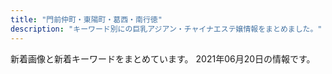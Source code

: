 ```yaml
---
title: "門前仲町・東陽町・葛西・南行徳"
description: "キーワード別にの巨乳アジアン・チャイナエステ嬢情報をまとめました。"
---
```


新着画像と新着キーワードをまとめています。
2021年06月20日の情報です。

<DmmAffiliateIns />
<KeywordTable
  shops={
    [
    {
        "station": "\u884c\u5fb3\u99c5",
        "url": "http://nymphe-est.net/",
        "name": "\u30a6\u30a4\u30f3\u30b0\uff5eUP",
        "img_links": [
            "http://nymphe-est.net/images/cg12.jpg",
            "http://nymphe-est.net/images/r4.jpg",
            "http://nymphe-est.net/images/cg11.jpg",
            "http://nymphe-est.net/images/blog_002.png",
            "http://nymphe-est.net/images/home_002.png",
            "http://nymphe-est.net/images/r2.jpg",
            "http://nymphe-est.net/images/header3.png",
            "http://nymphe-est.net/images/cg13.jpg",
            "http://nymphe-est.net/images/cg02.jpg",
            "http://nymphe-est.net/images/info.png",
            "http://nymphe-est.net/images/r1.jpg",
            "http://nymphe-est.net/images/friend.png",
            "http://nymphe-est.net/images/staff.png",
            "http://nymphe-est.net/images/main-sp.jpg",
            "http://nymphe-est.net/images/main1.jpg",
            "http://nymphe-est.net/images/home.png",
            "http://nymphe-est.net/images/main-sp1.jpg",
            "http://nymphe-est.net/images/cg09.jpg",
            "http://nymphe-est.net/images/link.png",
            "http://nymphe-est.net/images/esthe1.jpg",
            "http://nymphe-est.net/images/esthe3.jpg",
            "http://nymphe-est.net/images/sys.jpg",
            "http://nymphe-est.net/images/esthe2.jpg",
            "http://nymphe-est.net/images/cg10.jpg",
            "http://nymphe-est.net/images/r3.jpg",
            "http://nymphe-est.net/images/clear.png",
            "http://nymphe-est.net/images/gallery.png",
            "http://nymphe-est.net/images/acc.jpg"
        ],
        "keywords": {
            "86": 6,
            "D": 6
        }
    },
    {
        "img_links": [
            "http://cuorea-massage.work/i/img/sta15.jpg",
            "http://cuorea-massage.work/img/sta17.jpg",
            "http://cuorea-massage.work/i/img/r2.jpg",
            "http://cuorea-massage.work/img/st16.jpg",
            "http://cuorea-massage.work/img/m60.jpg",
            "http://cuorea-massage.work/img/s19.jpg",
            "http://cuorea-massage.work/img/st11.jpg",
            "http://cuorea-massage.work/img/sta24.jpg",
            "http://cuorea-massage.work/img/m40.jpg",
            "http://cuorea-massage.work/img/s15.jpg",
            "http://cuorea-massage.work/img/s13.jpg",
            "http://cuorea-massage.work/img/sta13.jpg",
            "http://cuorea-massage.work/i/img/sta19.jpg",
            "http://cuorea-massage.work/i/img/paypay.jpg",
            "http://cuorea-massage.work/img/sta11.jpg",
            "http://cuorea-massage.work/img/s12.jpg",
            "http://cuorea-massage.work/img/sta22.jpg",
            "http://cuorea-massage.work/img/st12.jpg",
            "http://cuorea-massage.work/img/st04.jpg",
            "http://cuorea-massage.work/img/m50.jpg",
            "http://cuorea-massage.work/img/st21.jpg",
            "http://cuorea-massage.work/img/s11.jpg",
            "http://cuorea-massage.work/img/st23.jpg",
            "http://cuorea-massage.work/img/credit.jpg",
            "http://cuorea-massage.work/i/img/sta12.jpg",
            "http://cuorea-massage.work/img/sta4.jpg",
            "http://cuorea-massage.work/img/sta16.jpg",
            "http://cuorea-massage.work/img/m20.jpg",
            "http://cuorea-massage.work/img/st7.jpg",
            "http://cuorea-massage.work/i/img/st21.jpg",
            "http://cuorea-massage.work/img/s7.jpg",
            "http://cuorea-massage.work/img/m4.jpg",
            "http://cuorea-massage.work/img/nos.jpg",
            "http://cuorea-massage.work/i/img/sta4.jpg",
            "http://cuorea-massage.work/img/sta15.jpg",
            "http://cuorea-massage.work/img/s16.jpg",
            "http://cuorea-massage.work/img/st24.jpg",
            "http://cuorea-massage.work/i/img/sta7.jpg",
            "http://cuorea-massage.work/img/s1.jpg",
            "http://cuorea-massage.work/img/st13.jpg",
            "http://cuorea-massage.work/img/s24.jpg",
            "http://cuorea-massage.work/img/s21.jpg",
            "http://cuorea-massage.work/img/sta21.jpg",
            "http://cuorea-massage.work/img/sta19.jpg",
            "http://cuorea-massage.work/i/img/sta1.jpg",
            "http://cuorea-massage.work/img/sta12.jpg",
            "http://cuorea-massage.work/img/st015.jpg",
            "http://cuorea-massage.work/img/st17.jpg",
            "http://cuorea-massage.work/i/img/sta16.jpg",
            "http://cuorea-massage.work/img/m3.jpg",
            "http://cuorea-massage.work/i/img/r1.jpg",
            "http://cuorea-massage.work/i/img/sta23.jpg",
            "http://cuorea-massage.work/i/img/nos.jpg",
            "http://cuorea-massage.work/img/m1.jpg",
            "http://cuorea-massage.work/img/fla-2.jpg",
            "http://cuorea-massage.work/img/st22.jpg",
            "http://cuorea-massage.work/img/sta23.jpg",
            "http://cuorea-massage.work/img/fla.jpg",
            "http://cuorea-massage.work/img/st19.jpg",
            "http://cuorea-massage.work/img/m30.jpg",
            "http://cuorea-massage.work/img/m6.jpg",
            "http://cuorea-massage.work/img/st15.jpg",
            "http://cuorea-massage.work/img/m2.jpg",
            "http://cuorea-massage.work/i/img/sta17.jpg",
            "http://cuorea-massage.work/img/st4.jpg",
            "http://cuorea-massage.work/i/img/sta11.jpg",
            "http://cuorea-massage.work/img/s22.jpg",
            "http://cuorea-massage.work/i/img/r3.jpg",
            "http://cuorea-massage.work/img/s4.jpg",
            "http://cuorea-massage.work/img/s23.jpg",
            "http://cuorea-massage.work/i/img/sta24.jpg",
            "http://cuorea-massage.work/img/sta1.jpg",
            "http://cuorea-massage.work/img/head.jpg",
            "http://cuorea-massage.work/img/m5.jpg",
            "http://cuorea-massage.work/img/st1.jpg",
            "http://cuorea-massage.work/i/img/sta22.jpg",
            "http://cuorea-massage.work/i/img/sta21.jpg",
            "http://cuorea-massage.work/img/sta7.jpg",
            "http://cuorea-massage.work/img/botton.jpg"
        ],
        "keywords": {
            "86": 15,
            "C": 22,
            "E": 9,
            "88": 6,
            "D": 21,
            "85": 3,
            "87": 7
        },
        "station": "\u6771\u967d\u753a\u99c54\u756a\u51fa\u53e3",
        "name": "\u30af\u30aa\u30ec\u30a2",
        "url": "http://cuorea-massage.work/"
    },
    {
        "url": "http://sakura-est.xyz/",
        "img_links": [
            "http://sakura-est.xyz/images/r01.jpg",
            "http://sakura-est.xyz/images/g0.jpg",
            "http://sakura-est.xyz/images/newt.png",
            "http://eskk.sakura-est.xyz/uploads//g2-225x300.jpg",
            "http://sakura-est.xyz/images/pickt.png",
            "http://sakura-est.xyz/images/tite-staff.png",
            "http://eskk.sakura-est.xyz/uploads//g4.jpg",
            "http://sakura-est.xyz/images/r02.jpg",
            "http://eskk.sakura-est.xyz/uploads//g5-225x300.jpg",
            "http://sakura-est.xyz/images/r04.jpg",
            "http://sakura-est.xyz/images/gat.png",
            "http://sakura-est.xyz/images/mobile.png",
            "http://eskk.sakura-est.xyz/uploads//g1-225x300.jpg",
            "http://sakura-est.xyz/images/r03.jpg"
        ],
        "keywords": {
            "C": 11
        },
        "station": "\u897f\u845b\u897f\u99c5\u5357\u53e3",
        "name": "\u685c"
    },
    {
        "station": "\u6d66\u5b89\u99c5\u5357\u53e3",
        "name": "36\u2103",
        "keywords": {
            "86": 2,
            "87": 8,
            "D": 8,
            "C": 2
        },
        "url": "http://www.36do.mensest.com/",
        "img_links": [
            "http://www.36do.mensest.com/images/m-head01.jpg",
            "http://www.36do.mensest.com/files/006.jpg",
            "http://www.36do.mensest.com/files/005.jpg",
            "http://www.36do.mensest.com/photo_news/upimg/1543360bd77c543bc8_0.jpg",
            "http://www.36do.mensest.com/files/002.jpg",
            "http://www.36do.mensest.com/images/m-top003.jpg",
            "http://www.36do.mensest.com/images/call.png",
            "http://www.36do.mensest.com/images/foot01.jpg",
            "http://www.36do.mensest.com/files/003.jpg",
            "http://www.36do.mensest.com/files/001.jpg"
        ]
    },
    {
        "keywords": {
            "C": 16
        },
        "url": "http://est-lux.com/",
        "img_links": [
            "http://est-lux.com/staff/sakura/01mb.jpg",
            "http://est-lux.com/img/ttl_mobile.png",
            "http://est-lux.com/staff/rina/01.jpg",
            "http://est-lux.com/staff/rina/01mb.jpg",
            "http://est-lux.com/staff/momo/01mb.jpg",
            "http://est-lux.com/staff/aya/01.jpg",
            "http://est-lux.com/staff/aya/01mb.jpg",
            "http://est-lux.com/staff/sakura/01.jpg",
            "http://est-lux.com/staff/miharu/01.jpg",
            "http://est-lux.com/staff/koko/01.jpg",
            "http://est-lux.com/pic/campaign.png",
            "http://est-lux.com/staff/haruka/01mb.jpg",
            "http://est-lux.com/pic/head.png",
            "http://est-lux.com/staff/haruka/01.jpg",
            "http://est-lux.com/img/ttl_staff.png",
            "http://est-lux.com/staff/miharu/01mb.jpg",
            "http://est-lux.com/staff/koko/01mb.jpg",
            "http://est-lux.com/staff/momo/01.jpg",
            "http://est-lux.com/i/files/homeimg.jpg",
            "http://est-lux.com/img/ttl_recbnr.png",
            "http://est-lux.com/img/access/address.png"
        ],
        "station": "\u845b\u897f\u99c5\u4e2d\u592e\u53e3",
        "name": "Aegean Sea\u30fb\u30a8\u30fc\u30b2\u6d77"
    },
    {
        "url": "http://gakuen.xyz.mn/",
        "station": "\u884c\u5fb3\u99c5\u5357\u53e3",
        "img_links": [
            "http://gakuen.xyz.mn/photos/sites/71/2020/08/2020081616440837.jpg",
            "http://gakuen.xyz.mn/photos/sites/71/2020/11/2020111416130515.jpg",
            "http://gakuen.xyz.mn/photos/sites/71/2020/03/2020032610084881.jpg",
            "http://gakuen.xyz.mn/photos/sites/71/2020/01/2020010713430218.jpg",
            "http://gakuen.xyz.mn/photos/sites/71/2021/05/2021052120233061.jpeg",
            "http://gakuen.xyz.mn/photos/sites/71/2021/04/2021041917464125-e1618822013542.jpeg",
            "http://gakuen.xyz.mn/photos/sites/71/2020/02/2020021414323643.jpg",
            "http://gakuen.xyz.mn/photos/sites/71/2020/12/2020122014304059.jpg",
            "http://gakuen.xyz.mn/images/info.jpg",
            "http://gakuen.xyz.mn/photos/sites/71/2020/06/2020061015582330.jpg",
            "http://gakuen.xyz.mn/photos/sites/71/2021/04/2021042810263779.jpg",
            "http://gakuen.xyz.mn/photos/sites/71/2021/06/2021060618102731.jpg",
            "http://gakuen.xyz.mn/photos/sites/71/2020/07/2020072818553775.jpg",
            "http://gakuen.xyz.mn/photos/sites/71/2020/03/2020030915313184.jpeg",
            "http://gakuen.xyz.mn/images/g16.jpg",
            "http://gakuen.xyz.mn/images/info2.jpg",
            "http://gakuen.xyz.mn/images/g8.jpg",
            "http://gakuen.xyz.mn/images/g2.jpg",
            "http://gakuen.xyz.mn/images/s_staff.jpg",
            "http://gakuen.xyz.mn/photos/sites/71/2021/04/2021042719583960-e1619521127868.jpeg",
            "http://gakuen.xyz.mn/images/staff_bj3.jpg",
            "http://gakuen.xyz.mn/images/g10.jpg",
            "http://gakuen.xyz.mn/photos/sites/71/2021/05/2021052120233061-e1621596219264.jpeg",
            "http://gakuen.xyz.mn/photos/sites/71/2021/06/2021061517580135-e1623747490247.jpeg",
            "http://gakuen.xyz.mn/images/g17.jpg",
            "http://gakuen.xyz.mn/images/pick.jpg",
            "http://gakuen.xyz.mn/photos/sites/71/2021/04/2021040917343160.jpg",
            "http://gakuen.xyz.mn/photos/sites/71/2020/02/2020020317060366.jpg",
            "http://gakuen.xyz.mn/photos/sites/71/2019/10/2019102619491568-e1572086967266.jpeg",
            "http://gakuen.xyz.mn/images/top.jpg",
            "http://gakuen.xyz.mn/photos/sites/71/2019/10/2019102420321841.jpg",
            "http://gakuen.xyz.mn/images/g3.jpg",
            "http://gakuen.xyz.mn/images/s_link.jpg",
            "http://gakuen.xyz.mn/photos/sites/71/2021/01/2021011516005173.jpeg",
            "http://gakuen.xyz.mn/photos/sites/71/2020/10/2020102412595563.jpg",
            "http://gakuen.xyz.mn/photos/sites/71/2021/06/2021060617433411-e1622969033729.jpeg",
            "http://gakuen.xyz.mn/photos/sites/71/2020/11/2020112517584561.jpg",
            "http://gakuen.xyz.mn/photos/sites/71/2019/12/2019120817483319.jpg",
            "http://gakuen.xyz.mn/photos/sites/71/2019/11/2019111517040618.jpg",
            "http://gakuen.xyz.mn/photos/sites/71/2019/10/2019101811390877.jpg",
            "http://gakuen.xyz.mn/images/2.jpg",
            "http://gakuen.xyz.mn/photos/sites/71/2020/06/2020062110420119.jpg",
            "http://gakuen.xyz.mn/images/1.jpg",
            "http://gakuen.xyz.mn/photos/sites/71/2021/04/2021041917552189.jpg",
            "http://gakuen.xyz.mn/photos/sites/71/2019/10/2019101811500268.jpg",
            "http://gakuen.xyz.mn/photos/sites/71/2019/12/2019121619230170.jpg",
            "http://gakuen.xyz.mn/photos/sites/71/2020/02/2020022618290662.jpg",
            "http://gakuen.xyz.mn/photos/sites/71/2020/09/2020092819121522.jpg",
            "http://gakuen.xyz.mn/photos/sites/71/2020/01/2020011015294716.jpg",
            "http://gakuen.xyz.mn/images/g7.jpg",
            "http://gakuen.xyz.mn/photos/sites/71/2019/10/2019102816572380.jpg",
            "http://gakuen.xyz.mn/images/g15.jpg",
            "http://gakuen.xyz.mn/images/news1.jpg",
            "http://gakuen.xyz.mn/photos/sites/71/2020/02/2020022210241571.jpg",
            "http://gakuen.xyz.mn/photos/sites/71/2021/05/2021050715571489.jpg",
            "http://gakuen.xyz.mn/photos/sites/71/2019/09/2019092719211853.jpg",
            "http://gakuen.xyz.mn/photos/sites/71/2021/06/2021061518435565.jpg",
            "http://gakuen.xyz.mn/images/s_cosplay.jpg",
            "http://gakuen.xyz.mn/images/g13.jpg",
            "http://gakuen.xyz.mn/photos/sites/71/2019/09/2019092719211544.jpg",
            "http://gakuen.xyz.mn/images/mobile.jpg",
            "http://gakuen.xyz.mn/images/g1.jpg",
            "http://gakuen.xyz.mn/photos/sites/71/2021/04/2021040917371526.jpg",
            "http://gakuen.xyz.mn/photos/sites/71/2021/05/202105301553350-e1622357625316.jpeg"
        ],
        "keywords": {
            "E": 6,
            "G": 2,
            "F": 6,
            "D": 4
        },
        "name": "\u884c\u5fb3\u5b66\u5712"
    },
    {
        "station": "\u9580\u524d\u4ef2\u753a\u99c56\u756a\u51fa\u53e3",
        "keywords": {
            "86": 6,
            "87": 24,
            "D": 24,
            "C": 6
        },
        "url": "http://www.lover.iesjp.com/",
        "name": "\u897f\u74dc -\u30b9\u30a4\u30ab-",
        "img_links": [
            "http://www.lover.iesjp.com/files/005-03.jpg",
            "http://www.lover.iesjp.com/images/top.jpg",
            "http://www.lover.iesjp.com/files/004-02.jpg",
            "http://www.lover.iesjp.com/files/002-03.jpg",
            "http://www.lover.iesjp.com/files/004-03.jpg",
            "http://www.lover.iesjp.com/files/001-03.jpg",
            "http://www.lover.iesjp.com/images/sp_tit_new.png",
            "http://www.lover.iesjp.com/files/002-02.jpg",
            "http://www.lover.iesjp.com/files/001.jpg",
            "http://www.lover.iesjp.com/images/sp_tit_therapist.png",
            "http://www.lover.iesjp.com/files/006-02.jpg",
            "http://www.lover.iesjp.com/images/maining.jpg",
            "http://www.lover.iesjp.com/images/img_tel.png",
            "http://www.lover.iesjp.com/images/tit_therapist.png",
            "http://www.lover.iesjp.com/files/005-02.jpg",
            "http://www.lover.iesjp.com/files/004.jpg",
            "http://www.lover.iesjp.com/files/005.jpg",
            "http://www.lover.iesjp.com/images/tit_new.png",
            "http://www.lover.iesjp.com/files/006.jpg",
            "http://www.lover.iesjp.com/images/sp_top.jpg",
            "http://www.lover.iesjp.com/photo_news/upimg/8580560cc4a6662c7f_0.jpg",
            "http://www.lover.iesjp.com/files/002.jpg",
            "http://www.lover.iesjp.com/files/001-02.jpg",
            "http://www.lover.iesjp.com/files/006-03.jpg"
        ]
    },
    {
        "keywords": {
            "\u30bb\u30af\u30b7\u30fc": 3,
            "C": 12,
            "D": 30,
            "87": 48,
            "88": 6,
            "89": 6,
            "E": 6,
            "G": 12
        },
        "name": "\u7652\u3057\u306e\u68ee",
        "url": "http://www.iyashinomori.mensest.com/",
        "station": "\u845b\u897f\u99c5\u5730\u4e0b\u9244\u535a\u7269\u9928\u53e3",
        "img_links": [
            "http://www.iyashinomori.mensest.com/files/005.jpg",
            "http://www.iyashinomori.mensest.com/images/mainimg01_sp.png",
            "http://www.iyashinomori.mensest.com/images/sw_tel.png",
            "http://www.iyashinomori.mensest.com/files/007.jpg",
            "http://www.iyashinomori.mensest.com/files/010.jpg",
            "http://www.iyashinomori.mensest.com/images/mainimg01.png",
            "http://www.iyashinomori.mensest.com/files/002-02.jpg",
            "http://www.iyashinomori.mensest.com/files/008.jpg",
            "http://www.iyashinomori.mensest.com/files/010-02.jpg",
            "http://www.iyashinomori.mensest.com/files/006-02.jpg",
            "http://www.iyashinomori.mensest.com/files/003.jpg",
            "http://www.iyashinomori.mensest.com/images/side_link03.png",
            "http://www.iyashinomori.mensest.com/images/shop/shop03.jpg",
            "http://www.iyashinomori.mensest.com/files/001.jpg",
            "http://www.iyashinomori.mensest.com/files/009-02.jpg",
            "http://www.iyashinomori.mensest.com/images/side_link02.png",
            "http://www.iyashinomori.mensest.com/files/006.jpg",
            "http://www.iyashinomori.mensest.com/images/sp_btn_tel.png",
            "http://www.iyashinomori.mensest.com/files/008-02.jpg",
            "http://www.iyashinomori.mensest.com/photo_news/upimg/3782460cc25d966610_0.jpg",
            "http://www.iyashinomori.mensest.com/files/009.jpg",
            "http://www.iyashinomori.mensest.com/files/004-02.jpg",
            "http://www.iyashinomori.mensest.com/files/004.jpg",
            "http://www.iyashinomori.mensest.com/files/001-02.jpg",
            "http://www.iyashinomori.mensest.com/images/sw_home.png",
            "http://www.iyashinomori.mensest.com/images/shop/shop01.jpg",
            "http://www.iyashinomori.mensest.com/files/005-02.jpg",
            "http://www.iyashinomori.mensest.com/images/sp_btn_interior.png",
            "http://www.iyashinomori.mensest.com/images/side_link01.png",
            "http://www.iyashinomori.mensest.com/files/007-02.jpg",
            "http://www.iyashinomori.mensest.com/files/003-02.jpg",
            "http://www.iyashinomori.mensest.com/files/002.jpg",
            "http://www.iyashinomori.mensest.com/photo_news/upimg/2515360b4971d57d41_0.jpg",
            "http://www.iyashinomori.mensest.com/images/shop/shop02.jpg",
            "http://www.iyashinomori.mensest.com/images/shop/shop04.jpg"
        ]
    },
    {
        "station": "\u884c\u5fb3\u99c5",
        "name": "Pussy Cat",
        "url": "http://www.pussycat.esjoho.com/",
        "keywords": {
            "C": 32,
            "D": 55,
            "85": 22,
            "86": 37,
            "E": 17,
            "88": 17,
            "87": 23,
            "82": 5
        },
        "img_links": [
            "http://www.pussycat.esjoho.com/files/028-03.jpg",
            "http://www.pussycat.esjoho.com/photo_news/upimg/50003604f11c6021a3_0.jpg",
            "http://www.pussycat.esjoho.com/photo_news/upimg/759985c3c5c332d36e_0.jpg",
            "http://www.pussycat.esjoho.com/photo_news/upimg/510715f1e53af03bef_0.jpg",
            "http://www.pussycat.esjoho.com/photo_news/upimg/646585db681550282a_0.jpg",
            "http://www.pussycat.esjoho.com/files/016-03.jpg",
            "http://www.pussycat.esjoho.com/files/015-02.jpg",
            "http://www.pussycat.esjoho.com/photo_news/upimg/228465ef03565baeb2_0.jpg",
            "http://www.pussycat.esjoho.com/files/013.jpg",
            "http://www.pussycat.esjoho.com/files/010-03.jpg",
            "http://www.pussycat.esjoho.com/photo_news/upimg/920375fd9d44baad7f_0.jpg",
            "http://www.pussycat.esjoho.com/images/rsubt7.png",
            "http://www.pussycat.esjoho.com/files/014.jpg",
            "http://www.pussycat.esjoho.com/files/021-02.jpg",
            "http://www.pussycat.esjoho.com/photo_news/upimg/831555c0f56a6077d2_0.jpg",
            "http://www.pussycat.esjoho.com/files/024-02.jpg",
            "http://www.pussycat.esjoho.com/photo_news/upimg/877905d08471b23032_0.jpg",
            "http://www.pussycat.esjoho.com/photo_news/upimg/7851160af5aaf5923e_0.jpg",
            "http://www.pussycat.esjoho.com/images/m2.jpg",
            "http://www.pussycat.esjoho.com/files/021-03.jpg",
            "http://www.pussycat.esjoho.com/images/m4.jpg",
            "http://www.pussycat.esjoho.com/files/024.jpg",
            "http://www.pussycat.esjoho.com/photo_news/upimg/739045f97e90e854d5_0.jpg",
            "http://www.pussycat.esjoho.com/files/042-03.jpg",
            "http://www.pussycat.esjoho.com/photo_news/upimg/287875b8345a0f195d_0.jpg",
            "http://www.pussycat.esjoho.com/photo_news/upimg/588496059ae5e97040_0.jpg",
            "http://www.pussycat.esjoho.com/files/011.jpg",
            "http://www.pussycat.esjoho.com/photo_news/upimg/924275fc7211843872_0.jpg",
            "http://www.pussycat.esjoho.com/files/018-02.jpg",
            "http://www.pussycat.esjoho.com/images/tel2.png",
            "http://www.pussycat.esjoho.com/files/028-02.jpg",
            "http://www.pussycat.esjoho.com/photo_news/upimg/698175c8b541154864_0.jpg",
            "http://www.pussycat.esjoho.com/photo_news/upimg/831555c0f56a6077d2_1.jpg",
            "http://www.pussycat.esjoho.com/photo_news/upimg/955745e5735b0ad897_0.jpg",
            "http://www.pussycat.esjoho.com/photo_news/upimg/14404609e34daec506_0.jpg",
            "http://www.pussycat.esjoho.com/files/016-02.jpg",
            "http://www.pussycat.esjoho.com/files/012.jpg",
            "http://www.pussycat.esjoho.com/images/esthe1.jpg",
            "http://www.pussycat.esjoho.com/photo_news/upimg/20230606aa9f5b1af9_0.jpg",
            "http://www.pussycat.esjoho.com/images/rsubt1.png",
            "http://www.pussycat.esjoho.com/files/015.jpg",
            "http://www.pussycat.esjoho.com/files/010-02.jpg",
            "http://www.pussycat.esjoho.com/files/017.jpg",
            "http://www.pussycat.esjoho.com/files/014-03.jpg",
            "http://www.pussycat.esjoho.com/photo_news/upimg/336315ba0d3aaaff3b_0.jpg",
            "http://www.pussycat.esjoho.com/photo_news/upimg/14404609e34daec506_1.jpg",
            "http://www.pussycat.esjoho.com/photo_news/upimg/796335c3324299839a_0.jpg",
            "http://www.pussycat.esjoho.com/photo_news/upimg/904465b6c0c62502fb_0.jpg",
            "http://www.pussycat.esjoho.com/files/038-03.jpg",
            "http://www.pussycat.esjoho.com/photo_news/upimg/527315e31414915ded_1.jpg",
            "http://www.pussycat.esjoho.com/files/018-03.jpg",
            "http://www.pussycat.esjoho.com/photo_news/upimg/955745e5735b0ad897_1.jpg",
            "http://www.pussycat.esjoho.com/files/047-03.jpg",
            "http://www.pussycat.esjoho.com/files/011-02.jpg",
            "http://www.pussycat.esjoho.com/files/013-03.jpg",
            "http://www.pussycat.esjoho.com/images/esthe2.jpg",
            "http://www.pussycat.esjoho.com/images/m3.jpg",
            "http://www.pussycat.esjoho.com/files/013-02.jpg",
            "http://www.pussycat.esjoho.com/files/045-03.jpg",
            "http://www.pussycat.esjoho.com/photo_news/upimg/810955b1a46afe8052_0.jpg",
            "http://www.pussycat.esjoho.com/files/028.jpg",
            "http://www.pussycat.esjoho.com/photo_news/upimg/787045c8b54142c99d_0.jpg",
            "http://www.pussycat.esjoho.com/images/b-online.png",
            "http://www.pussycat.esjoho.com/photo_news/upimg/527315e31414915ded_0.jpg",
            "http://www.pussycat.esjoho.com/files/039-03.jpg",
            "http://www.pussycat.esjoho.com/files/038-02.jpg",
            "http://www.pussycat.esjoho.com/photo_news/upimg/440565e16a8a498ba0_0.jpg",
            "http://www.pussycat.esjoho.com/files/016.jpg",
            "http://www.pussycat.esjoho.com/files/039.jpg",
            "http://www.pussycat.esjoho.com/images/rsubt3.png",
            "http://www.pussycat.esjoho.com/files/022.jpg",
            "http://www.pussycat.esjoho.com/images/slider-img001.jpg",
            "http://www.pussycat.esjoho.com/files/017-03.jpg",
            "http://www.pussycat.esjoho.com/files/010.jpg",
            "http://www.pussycat.esjoho.com/files/012-02.jpg",
            "http://www.pussycat.esjoho.com/files/041-03.jpg",
            "http://www.pussycat.esjoho.com/photo_news/upimg/943465c38225f78a78_0.jpg",
            "http://www.pussycat.esjoho.com/files/041-02.jpg",
            "http://www.pussycat.esjoho.com/files/014-02.jpg",
            "http://www.pussycat.esjoho.com/photo_news/upimg/442605d3f99cdb9471_0.jpg",
            "http://www.pussycat.esjoho.com/files/017-02.jpg",
            "http://www.pussycat.esjoho.com/files/045-02.jpg",
            "http://www.pussycat.esjoho.com/files/045.jpg",
            "http://www.pussycat.esjoho.com/files/018.jpg",
            "http://www.pussycat.esjoho.com/images/rsubt2.png",
            "http://www.pussycat.esjoho.com/photo_news/upimg/6893260950ddb87f5c_0.jpg",
            "http://www.pussycat.esjoho.com/images/b-tel.png",
            "http://www.pussycat.esjoho.com/files/042.jpg",
            "http://www.pussycat.esjoho.com/images/rsubt5.png",
            "http://www.pussycat.esjoho.com/files/011-03.jpg",
            "http://www.pussycat.esjoho.com/photo_news/upimg/267825fe2ffc12c39d_0.jpg",
            "http://www.pussycat.esjoho.com/images/m1.jpg",
            "http://www.pussycat.esjoho.com/files/024-03.jpg",
            "http://www.pussycat.esjoho.com/files/012-03.jpg",
            "http://www.pussycat.esjoho.com/files/022-03.jpg",
            "http://www.pussycat.esjoho.com/images/rsubt4.png",
            "http://www.pussycat.esjoho.com/photo_news/upimg/793885bb1ce8539488_0.jpg",
            "http://www.pussycat.esjoho.com/files/041.jpg",
            "http://www.pussycat.esjoho.com/files/042-02.jpg",
            "http://www.pussycat.esjoho.com/photo_news/upimg/3574260b8979b0d4d2_0.jpg",
            "http://www.pussycat.esjoho.com/photo_news/upimg/556035b3207e240b54_0.jpg",
            "http://www.pussycat.esjoho.com/files/022-02.jpg",
            "http://www.pussycat.esjoho.com/photo_news/upimg/764145ff82dd89bbf9_0.jpg",
            "http://www.pussycat.esjoho.com/photo_news/upimg/539325db2737770376_0.jpg",
            "http://www.pussycat.esjoho.com/photo_news/upimg/738215f5076539165d_0.jpg",
            "http://www.pussycat.esjoho.com/photo_news/upimg/819355b87bfb3e4692_0.jpg",
            "http://www.pussycat.esjoho.com/files/038.jpg",
            "http://www.pussycat.esjoho.com/images/esthe3.jpg",
            "http://www.pussycat.esjoho.com/photo_news/upimg/267825fe2ffc12c39d_1.jpg",
            "http://www.pussycat.esjoho.com/files/047.jpg",
            "http://www.pussycat.esjoho.com/photo_news/upimg/828135e4b6e272dcc3_0.jpg",
            "http://www.pussycat.esjoho.com/files/039-02.jpg",
            "http://www.pussycat.esjoho.com/files/015-03.jpg",
            "http://www.pussycat.esjoho.com/photo_news/upimg/194565b4308eccaf74_0.jpg",
            "http://www.pussycat.esjoho.com/files/021.jpg",
            "http://www.pussycat.esjoho.com/images/rsubt6.png",
            "http://www.pussycat.esjoho.com/photo_news/upimg/890295b1f7ebb0b15a_1.jpg",
            "http://www.pussycat.esjoho.com/files/047-02.jpg",
            "http://www.pussycat.esjoho.com/images/slider-img002.jpg",
            "http://www.pussycat.esjoho.com/photo_news/upimg/698295d75fbe2cd885_0.jpg",
            "http://www.pussycat.esjoho.com/images/m6.jpg",
            "http://www.pussycat.esjoho.com/photo_news/upimg/312165e12adadc0638_0.jpg"
        ]
    },
    {
        "name": "Royal\uff5e\u30ed\u30a4\u30e4\u30eb\uff5e",
        "keywords": {
            "E": 4,
            "84": 2,
            "F": 4,
            "D": 2,
            "88": 8,
            "87": 2,
            "C": 16
        },
        "img_links": [
            "http://www.mens-royal.com/files/071.jpg",
            "http://www.mens-royal.com/files/063.jpg",
            "http://www.mens-royal.com/images/girl-z2.jpg",
            "http://www.mens-royal.com/images/room4.jpg",
            "http://www.mens-royal.com/images/mobile.jpg",
            "http://www.mens-royal.com/files/057.jpg",
            "http://www.mens-royal.com/images/s_mobile.png",
            "http://www.mens-royal.com/files/071-02.jpg",
            "http://www.mens-royal.com/images/room3.jpg",
            "http://www.mens-royal.com/files/067-02.jpg",
            "http://www.mens-royal.com/images/s_news.png",
            "http://www.mens-royal.com/images/room1.jpg",
            "http://www.mens-royal.com/images/girl-z1.jpg",
            "http://www.mens-royal.com/images/s_pick.png",
            "http://www.mens-royal.com/images/s_link.png",
            "http://www.mens-royal.com/images/room2.jpg",
            "http://www.mens-royal.com/files/072-02.jpg",
            "http://www.mens-royal.com/files/042-02.jpg",
            "http://www.mens-royal.com/images/s_staff.png",
            "http://www.mens-royal.com/images/top01.jpg",
            "http://www.mens-royal.com/files/063-02.jpg",
            "http://www.mens-royal.com/images/link/koko_200x40.png",
            "http://www.mens-royal.com/images/top02.jpg",
            "http://www.mens-royal.com/files/067.jpg",
            "http://www.mens-royal.com/files/042.jpg",
            "http://www.mens-royal.com/files/057-02.jpg",
            "http://www.mens-royal.com/files/072.jpg",
            "http://www.mens-royal.com/images/nbj3.jpg"
        ],
        "station": "\u845b\u897f\u99c5\u897f\u53e3",
        "url": "http://www.mens-royal.com/"
    },
    {
        "img_links": [
            "https://static.wixstatic.com/media/0e987e_1679ce0bb843404cba048e3d4a181a6c~mv2_d_2207_3225_s_2.jpg",
            "https://static.wixstatic.com/media/0e987e_f81114d4a5824d15974d25ecb4b8bdf0~mv2.png",
            "https://static.wixstatic.com/media/0e987e_a1b224f50322408086988edc5198b273~mv2.jpg",
            "https://static.wixstatic.com/media/0e987e_8079ae0f0d664248b7ef2ee6dda92782~mv2.png",
            "https://static.wixstatic.com/media/0e987e_04865866db29405f837253bbbb514370~mv2.jpg",
            "https://static.wixstatic.com/media/0e987e_4eea8036a1684d93b818072fe6423fa4~mv2.jpg",
            "https://static.wixstatic.com/media/0e987e_ecd7951dee7f42ee8d19da6acf10e545~mv2.png",
            "https://static.wixstatic.com/media/0e987e_cfdd0d64f4194102b1b5e79b9f13ab93~mv2_d_3225_2419_s_4_2.jpg",
            "https://static.wixstatic.com/media/0e987e_1b192f7e81e74112b0226c8e6a717c8f~mv2.jpg",
            "https://static.wixstatic.com/media/0e987e_88bebfebb7174ba7b6cbf72e7d9319e7~mv2.jpeg",
            "https://static.wixstatic.com/media/0e987e_66dae9fff67a4a7a8ae0dc9e20f796f8~mv2.png",
            "https://static.wixstatic.com/media/1fd55af04cc9e233f6ca4e29b72ebb00.png",
            "https://static.wixstatic.com/media/0e987e_64a2635496c2491d87b7a6c3e2a3199f~mv2.png",
            "https://static.wixstatic.com/media/41d000_8ebb7d13d81ea4139c54644b997e8076.png"
        ],
        "station": "\u7be0\u5d0e\u99c5\u897f\u53e3",
        "name": "MINAEN",
        "url": "https://277025115.wixsite.com/mysite-1/",
        "keywords": {
            "\u4e73": 1
        }
    },
    {
        "station": "\u9580\u524d\u4ef2\u753a\u99c52\u756a\u51fa\u53e3",
        "img_links": [
            "http://rlx-aroma.com/staff/ai/01mb.jpg",
            "http://rlx-aroma.com/staff/kiki/01.jpg",
            "http://rlx-aroma.com/staff/emi/01.jpg",
            "http://rlx-aroma.com/staff/hitomi/01.jpg",
            "http://rlx-aroma.com/staff/mirai/02.jpg",
            "http://rlx-aroma.com/staff/hina/01.jpg",
            "http://rlx-aroma.com/staff/hitomi/02.jpg",
            "http://rlx-aroma.com/staff/yoko/01.jpg",
            "http://rlx-aroma.com/staff/yuyu/01.jpg",
            "http://rlx-aroma.com/staff/mei/02.jpg",
            "http://rlx-aroma.com/staff/happy/01mb.jpg",
            "http://rlx-aroma.com/staff/yuriya/02.jpg",
            "http://rlx-aroma.com/staff/hina/03.jpg",
            "http://rlx-aroma.com/staff/megumi/01mb.jpg",
            "http://rlx-aroma.com/img/access/roaddm.png",
            "http://rlx-aroma.com/staff/sachiko/01mb.jpg",
            "http://rlx-aroma.com/staff/natumi/01.jpg",
            "http://rlx-aroma.com/staff/moe/01.jpg",
            "http://rlx-aroma.com/staff/yuriya/01mb.jpg",
            "http://rlx-aroma.com/img/ttl_info.png",
            "http://rlx-aroma.com/img/ttl_rec.png",
            "http://rlx-aroma.com/staff/ruru/02.jpg",
            "http://rlx-aroma.com/img/access/road2.jpg",
            "http://rlx-aroma.com/staff/ami/01.jpg",
            "http://rlx-aroma.com/staff/yuriya/01.jpg",
            "http://rlx-aroma.com/staff/happy/01.jpg",
            "http://rlx-aroma.com/staff/momo/01.jpg",
            "http://rlx-aroma.com/img/ttl_tnew.png",
            "http://rlx-aroma.com/staff/haru/01mb.jpg",
            "http://rlx-aroma.com/staff/mei/01mb.jpg",
            "http://rlx-aroma.com/staff/lala/01.jpg",
            "http://rlx-aroma.com/staff/yoko/02.jpg",
            "http://rlx-aroma.com/staff/emi/02.jpg",
            "http://rlx-aroma.com/staff/mei/01.jpg",
            "http://rlx-aroma.com/staff/moe/02.jpg",
            "http://rlx-aroma.com/staff/ayaka/02.jpg",
            "http://rlx-aroma.com/img/access/road3.jpg",
            "http://rlx-aroma.com/staff/haru/02.jpg",
            "http://rlx-aroma.com/staff/koko/02.jpg",
            "http://rlx-aroma.com/img/profsub2.png",
            "http://rlx-aroma.com/staff/sasa/01.jpg",
            "http://rlx-aroma.com/staff/sasa/02.jpg",
            "http://rlx-aroma.com/staff/kaori/01mb.jpg",
            "http://rlx-aroma.com/staff/momo/02.jpg",
            "http://rlx-aroma.com/staff/hina/02.jpg",
            "http://rlx-aroma.com/staff/koko/01mb.jpg",
            "http://rlx-aroma.com/img/ttl_staff.png",
            "http://rlx-aroma.com/pic/head.png",
            "http://rlx-aroma.com/staff/ayaka/01.jpg",
            "http://rlx-aroma.com/staff/koko/01.jpg",
            "http://rlx-aroma.com/img/access/road4.jpg",
            "http://rlx-aroma.com/img/access/road1.jpg",
            "http://rlx-aroma.com/i/files/homeimg.jpg",
            "http://rlx-aroma.com/staff/happy/02.jpg",
            "http://rlx-aroma.com/staff/ai/02.jpg",
            "http://rlx-aroma.com/staff/sizuka/01mb.jpg",
            "http://rlx-aroma.com/staff/lala/01mb.jpg",
            "http://rlx-aroma.com/staff/megumi/01.jpg",
            "http://rlx-aroma.com/staff/ai/01.jpg",
            "http://rlx-aroma.com/staff/lala/02.jpg",
            "http://rlx-aroma.com/staff/sachiko/02.jpg",
            "http://rlx-aroma.com/staff/mirai/01mb.jpg",
            "http://rlx-aroma.com/staff/ayaka/01mb.jpg",
            "http://rlx-aroma.com/staff/haru/01.jpg",
            "http://rlx-aroma.com/img/ttl_staffp.png",
            "http://rlx-aroma.com/staff/mirai/01.jpg",
            "http://rlx-aroma.com/img/profsub1btm.png",
            "http://rlx-aroma.com/img/detailbback.png",
            "http://rlx-aroma.com/img/ttl_tgirl.png",
            "http://rlx-aroma.com/staff/ruru/01mb.jpg",
            "http://rlx-aroma.com/staff/sizuka/01.jpg",
            "http://rlx-aroma.com/staff/kaori/01.jpg",
            "http://rlx-aroma.com/staff/sasa/01mb.jpg",
            "http://rlx-aroma.com/staff/megumi/02.jpg",
            "http://rlx-aroma.com/img/ttl_pickup.png",
            "http://rlx-aroma.com/staff/hina/01mb.jpg",
            "http://rlx-aroma.com/img/frameb.png",
            "http://rlx-aroma.com/staff/moe/01mb.jpg",
            "http://rlx-aroma.com/img/backbtn.png",
            "http://rlx-aroma.com/staff/sizuka/02.jpg",
            "http://rlx-aroma.com/staff/yuyu/01mb.jpg",
            "http://rlx-aroma.com/staff/sachiko/01.jpg",
            "http://rlx-aroma.com/staff/yuyu/02.jpg",
            "http://rlx-aroma.com/staff/yoko/01mb.jpg",
            "http://rlx-aroma.com/staff/hitomi/01mb.jpg",
            "http://rlx-aroma.com/staff/ruru/01.jpg",
            "http://rlx-aroma.com/staff/emi/01mb.jpg",
            "http://rlx-aroma.com/staff/kiki/01mb.jpg",
            "http://rlx-aroma.com/staff/natumi/01mb.jpg",
            "http://rlx-aroma.com/staff/kaori/02.jpg",
            "http://rlx-aroma.com/staff/momo/01mb.jpg",
            "http://rlx-aroma.com/staff/ami/01mb.jpg",
            "http://rlx-aroma.com/img/ttl_mobile.png",
            "http://rlx-aroma.com/staff/kiki/02.jpg",
            "http://rlx-aroma.com/staff/ami/02.jpg",
            "http://rlx-aroma.com/staff/natumi/02.jpg"
        ],
        "url": "http://rlx-aroma.com/",
        "name": "Lucky",
        "keywords": {
            "C": 34
        }
    },
    {
        "name": "\u68ee\u306e\u5bb6",
        "url": "http://arm-salon.com/",
        "keywords": {
            "C": 18
        },
        "station": "\u897f\u845b\u897f\u99c5\u5317\u53e3",
        "img_links": [
            "http://arm-salon.com/staff/yuna/01mb.jpg",
            "http://arm-salon.com/staff/yumi/01mb.jpg",
            "http://arm-salon.com/i/files/homeimg.jpg",
            "http://arm-salon.com/staff/sayuri/01mb.jpg",
            "http://arm-salon.com/staff/yuna/01.jpg",
            "http://arm-salon.com/staff/sayuri/01.jpg",
            "http://arm-salon.com/staff/hana/01.jpg",
            "http://arm-salon.com/staff/miho/01.jpg",
            "http://arm-salon.com/pic/top.png",
            "http://arm-salon.com/staff/momo/01mb.jpg",
            "http://arm-salon.com/staff/sizuka/01mb.jpg",
            "http://arm-salon.com/staff/kana/01.jpg",
            "http://arm-salon.com/staff/hana/01mb.jpg",
            "http://arm-salon.com/img/att.png",
            "http://arm-salon.com/staff/sizuka/01.jpg",
            "http://arm-salon.com/img/ttl_staff.png",
            "http://arm-salon.com/staff/yumi/01.jpg",
            "http://arm-salon.com/img/ttl_mobile.png",
            "http://arm-salon.com/staff/mika/01mb.jpg",
            "http://arm-salon.com/pic/head.png",
            "http://arm-salon.com/staff/momo/01.jpg",
            "http://arm-salon.com/staff/miho/01mb.jpg",
            "http://arm-salon.com/staff/mika/01.jpg",
            "http://arm-salon.com/staff/kana/01mb.jpg"
        ]
    },
    {
        "keywords": {
            "87": 1,
            "89": 1,
            "88": 1,
            "90": 1,
            "C": 9
        },
        "station": "\u845b\u897f\u99c5\u5357\u53e3",
        "url": "http://www.styleone.cf/sk/",
        "img_links": [
            "http://www.styleone.cf/sk/wp-content/themes/800/picture/side_mobile.png",
            "http://www.styleone.cf/sk/room/images/room2.jpg",
            "http://www.styleone.cf/sk/wp-content/themes/800/picture/pic_girl04.jpg",
            "http://www.styleone.cf/sk/wp-content/themes/800/images/border-bottom.png",
            "http://www.styleone.cf/sk/wp-content/themes/800/picture/tit_staff.jpg",
            "http://www.styleone.cf/sk/wp-content/themes/800/picture/lb.png",
            "http://www.styleone.cf/sk/room/images/room4.jpg",
            "http://www.styleone.cf/sk/room/images/room3.jpg",
            "http://www.styleone.cf/sk/wp-content/themes/800/picture/top.png",
            "http://www.styleone.cf/sk/wp-content/themes/800/picture/end.jpg",
            "http://www.styleone.cf/sk/wp-content/themes/800/picture/pic_girl01.jpg",
            "http://www.styleone.cf/sk/wp-content/themes/800/picture/pic_girl02.jpg",
            "http://www.styleone.cf/sk/wp-content/themes/800/picture/girl.png",
            "http://www.styleone.cf/sk/room/images/room1.jpg",
            "http://www.styleone.cf/sk/wp-content/themes/800/images/end.jpg",
            "http://www.styleone.cf/sk/wp-content/themes/800/picture/tit_pick.jpg",
            "http://www.styleone.cf/sk/wp-content/themes/800/picture/rb.png",
            "http://www.styleone.cf/sk/wp-content/themes/800/picture/pic_girl03.jpg",
            "http://www.styleone.cf/sk/wp-content/themes/800/picture/bg_comend.jpg",
            "http://www.styleone.cf/sk/wp-content/themes/800/picture/border-bottom.png",
            "http://www.styleone.cf/sk/wp-content/themes/800/images/bg_comend.jpg",
            "http://www.styleone.cf/sk/wp-content/themes/800/picture/tit_news.png"
        ],
        "name": "\u723d\u5065"
    },
    {
        "url": "http://www.kirara.esturl.com/",
        "name": "\u304d\u3089\u3089",
        "station": "\u845b\u897f\u99c5\u4e2d\u592e\u53e3",
        "img_links": [
            "http://www.kirara.esturl.com/files/002.jpg",
            "http://www.kirara.esturl.com/images/m1.jpg",
            "http://www.kirara.esturl.com/images/m2.jpg",
            "http://www.kirara.esturl.com/images/rsubt3.png",
            "http://www.kirara.esturl.com/images/pagetop.png",
            "http://www.kirara.esturl.com/files/007.jpg",
            "http://www.kirara.esturl.com/files/003.jpg",
            "http://www.kirara.esturl.com/files/002-02.jpg",
            "http://www.kirara.esturl.com/files/004.jpg",
            "http://www.kirara.esturl.com/images/m3.jpg",
            "http://www.kirara.esturl.com/images/m6.jpg",
            "http://www.kirara.esturl.com/files/007-02.jpg",
            "http://www.kirara.esturl.com/files/003-02.jpg",
            "http://www.kirara.esturl.com/images/rsubt2.png",
            "http://www.kirara.esturl.com/files/004-02.jpg",
            "http://www.kirara.esturl.com/images/rsubt4.png",
            "http://www.kirara.esturl.com/images/top_sp_slider01.jpg",
            "http://www.kirara.esturl.com/files/006.jpg",
            "http://www.kirara.esturl.com/images/rsubt6.png",
            "http://www.kirara.esturl.com/images/rsubt7.png",
            "http://www.kirara.esturl.com/images/m4.jpg",
            "http://www.kirara.esturl.com/files/008.jpg",
            "http://www.kirara.esturl.com/files/005-02.jpg",
            "http://www.kirara.esturl.com/files/005.jpg",
            "http://www.kirara.esturl.com/files/001-02.jpg",
            "http://www.kirara.esturl.com/files/006-02.jpg",
            "http://www.kirara.esturl.com/images/rsubt1.png",
            "http://www.kirara.esturl.com/files/008-02.jpg",
            "http://www.kirara.esturl.com/files/001.jpg",
            "http://www.kirara.esturl.com/images/pic_girl01.jpg",
            "http://www.kirara.esturl.com/images/rsubt5.png",
            "http://www.kirara.esturl.com/images/ico01.png"
        ],
        "keywords": {
            "F": 4,
            "D": 12,
            "G": 8,
            "86": 4,
            "C": 4,
            "87": 20,
            "E": 4,
            "89": 4,
            "91": 4
        }
    },
    {
        "url": "http://beautygirls-station.work/",
        "keywords": {
            "E": 2,
            "85": 2,
            "87": 2,
            "86": 2,
            "C": 12,
            "D": 2
        },
        "name": "\u7f8e\u5c11\u5973\u770b\u8b77\u30b9\u30c6\u30fc\u30b7\u30e7\u30f3",
        "img_links": [
            "http://beautygirls-station.work/sp/img/st3.jpg",
            "http://beautygirls-station.work/sp/img/st2.jpg",
            "http://beautygirls-station.work/sp/img/p3.jpg",
            "http://beautygirls-station.work/sp/img/sys.jpg",
            "http://beautygirls-station.work/sp/img/tel.jpg",
            "http://beautygirls-station.work/sp/img/pic.jpg",
            "http://beautygirls-station.work/img/sta3.jpg",
            "http://beautygirls-station.work/sp/img/info.jpg",
            "http://beautygirls-station.work/sp/img/time.jpg",
            "http://beautygirls-station.work/sp/img/tit.jpg",
            "http://beautygirls-station.work/sp/img/t-t.jpg",
            "http://beautygirls-station.work/img/nos.jpg",
            "http://beautygirls-station.work/img/bottom.png",
            "http://beautygirls-station.work/img/s3.jpg",
            "http://beautygirls-station.work/img/st1.jpg",
            "http://beautygirls-station.work/sp/img/pc.jpg",
            "http://beautygirls-station.work/img/mo.png",
            "http://beautygirls-station.work/img/rom.png",
            "http://beautygirls-station.work/sp/img/t-s.jpg",
            "http://beautygirls-station.work/img/sta1.jpg",
            "http://beautygirls-station.work/img/s2.jpg",
            "http://beautygirls-station.work/sp/img/st1.jpg",
            "http://beautygirls-station.work/sp/img/t-o.jpg",
            "http://beautygirls-station.work/sp/img/t-a.jpg",
            "http://beautygirls-station.work/img/bod.png",
            "http://beautygirls-station.work/img/sta2.jpg",
            "http://beautygirls-station.work/img/st3.jpg",
            "http://beautygirls-station.work/sp/img/t-r.jpg",
            "http://beautygirls-station.work/sp/img/add.jpg",
            "http://beautygirls-station.work/sp/img/p2.jpg",
            "http://beautygirls-station.work/img/s1.jpg",
            "http://beautygirls-station.work/img/st2.jpg",
            "http://beautygirls-station.work/sp/img/p1.jpg",
            "http://beautygirls-station.work/sp/img/botton.jpg"
        ],
        "station": "\u9580\u524d\u4ef2\u753a\u99c53\u756a\u51fa\u53e3"
    },
    {
        "url": "http://youandme.jpest.net/",
        "keywords": {},
        "img_links": [
            "http://youandme.jpest.net/uploads//sites/19/elementor/thumbs/g2-p804olasf7eaihdr63i9x5keft4ysk2csirocpsd4s.jpg",
            "http://youandme.jpest.net/uploads//sites/19/2020/12/a3.jpg",
            "http://youandme.jpest.net/uploads//sites/19/2020/09/s_staff.png",
            "http://youandme.jpest.net/uploads//sites/19/2021/06/g2.jpg",
            "http://youandme.jpest.net/uploads//sites/19/2020/09/top-7.jpg",
            "http://youandme.jpest.net/uploads//sites/19/2020/09/g3-2.jpg",
            "http://youandme.jpest.net/uploads//sites/19/elementor/thumbs/g1-p804m4xyks1c74y3i1bcerv2ll8gp0bl4dg18pfddo.jpg",
            "http://youandme.jpest.net/uploads//sites/19/2020/12/a4.jpg",
            "http://youandme.jpest.net/uploads//sites/19/2020/09/g4-2.jpg",
            "http://youandme.jpest.net/uploads//sites/19/2020/09/news.jpg",
            "http://youandme.jpest.net/uploads//sites/19/2021/05/1.jpg",
            "http://youandme.jpest.net/uploads//sites/19/elementor/thumbs/g3-2-ovtnoxj0herfda8sgqdu3i0ozso844lr0cceku1toc.jpg",
            "http://youandme.jpest.net/uploads//sites/19/2020/09/r2.jpg",
            "http://youandme.jpest.net/uploads//sites/19/2020/09/r1.jpg",
            "http://youandme.jpest.net/uploads//sites/19/elementor/thumbs/1-p6swdocgm2rukvlp05kwrcnmwuo7j93f51c0wpgc58.jpg",
            "http://youandme.jpest.net/uploads//sites/19/2020/09/r3.jpg",
            "http://youandme.jpest.net/uploads//sites/19/2020/09/r4.jpg",
            "http://youandme.jpest.net/uploads//sites/19/2020/09/g5-1.jpg",
            "http://youandme.jpest.net/uploads//sites/19/2020/09/pick.jpg",
            "http://youandme.jpest.net/uploads//sites/19/2021/05/2.jpg",
            "http://youandme.jpest.net/uploads//sites/19/elementor/thumbs/3-p6swgwwg5j7ekiwe3jyncj8skmpq1py4x288f0nipo.jpg",
            "http://youandme.jpest.net/uploads//sites/19/2020/12/a2.jpg",
            "http://youandme.jpest.net/uploads//sites/19/2020/09/mobile.jpg",
            "http://youandme.jpest.net/uploads//sites/19/2020/09/top1-7.jpg",
            "http://youandme.jpest.net/uploads//sites/19/elementor/thumbs/2-p6swfamgdszmkp91jurs1xy7qqoyshis11s4nv1xfg.jpg",
            "http://youandme.jpest.net/uploads//sites/19/2021/06/g1.jpg",
            "http://youandme.jpest.net/uploads//sites/19/2020/12/a1.jpg",
            "http://youandme.jpest.net/uploads//sites/19/2021/05/3.jpg"
        ],
        "station": "\u9580\u524d\u4ef2\u753a\u99c52\u756a\u51fa\u53e3",
        "name": "\u7652\u697d\u7a7a\u9593"
    },
    {
        "name": "\u967d\u3060\u307e\u308a",
        "keywords": {},
        "url": "https://fussahoney.work/",
        "station": "\u6728\u5834\u99c51\u756a\u51fa\u53e3",
        "img_links": [
            "https://fussahoney.work/_src/56876260/back.png",
            "https://fussahoney.work/_src/55932107/cam-22.jpg",
            "https://fussahoney.work/_src/55644698/gallery6.jpg",
            "https://fussahoney.work/_src/55644736/img20210424215208455865.jpg",
            "https://fussahoney.work/_src/55644690/gallery2.jpg",
            "https://fussahoney.work/_src/55644727/img20210424214533972247.jpg",
            "https://fussahoney.work/_src/55644637/navi_01.png",
            "https://fussahoney.work/_src/55644708/gallery11.jpg",
            "https://fussahoney.work/_src/56876250/wechatimg162_20210609095858792.jpg",
            "https://fussahoney.work/_src/56876258/wechatimg162_20210609095020070.jpg",
            "https://fussahoney.work/_src/56876254/wechatimg162_20210609095020070.jpg",
            "https://fussahoney.work/_src/56512190/wechatimg405_20210527131244185.jpg",
            "https://fussahoney.work/_src/55662289/cam.jpg",
            "https://fussahoney.work/_src/55644692/gallery3.jpg",
            "https://fussahoney.work/_src/55644651/slider3.png",
            "https://fussahoney.work/_src/55644746/wechatimg453.jpg",
            "https://fussahoney.work/_src/55644659/img20210423214544782918.jpg",
            "https://fussahoney.work/_src/55644685/back.png",
            "https://fussahoney.work/_src/55644774/img20210425125358226802.png",
            "https://fussahoney.work/_src/56512192/wechatimg405_20210527131244185.jpg",
            "https://fussahoney.work/_src/55644766/index_05.png",
            "https://fussahoney.work/_src/56512195/back.png",
            "https://fussahoney.work/_src/55644673/back.png",
            "https://fussahoney.work/_src/55644734/img20210424215208455865.jpg",
            "https://fussahoney.work/_src/55644666/back.png",
            "https://fussahoney.work/_src/56520519/test.jpg",
            "https://fussahoney.work/_src/55644678/img20210424195339075333.jpg",
            "https://fussahoney.work/_src/55644737/img20210424215208455865.jpg",
            "https://fussahoney.work/_src/55644731/img20210424214533972247.jpg",
            "https://fussahoney.work/_src/55644730/img20210424214533972247.jpg",
            "https://fussahoney.work/_src/55644701/back.png",
            "https://fussahoney.work/_src/55644676/img20210424195227478527.jpg",
            "https://fussahoney.work/_src/55644694/gallery4.jpg",
            "https://fussahoney.work/_src/55644710/gallery22.jpg",
            "https://fussahoney.work/_src/55644688/gallery1.jpg",
            "https://fussahoney.work/_src/55644704/gallery-21.jpg",
            "https://fussahoney.work/_src/56876255/wechatimg162_20210609095020070.jpg",
            "https://fussahoney.work/_src/55644668/back.png",
            "https://fussahoney.work/_src/56876257/wechatimg162_20210609095020070.jpg",
            "https://fussahoney.work/_src/55644660/img20210423214551710442.jpg",
            "https://fussahoney.work/_src/55932106/cam-21.jpg",
            "https://fussahoney.work/_src/55644744/wechatimg453.jpg",
            "https://fussahoney.work/_src/55662288/cam2.jpg",
            "https://fussahoney.work/_src/56512193/wechatimg405_20210527131244185.jpg",
            "https://fussahoney.work/_src/55644772/index_09.png",
            "https://fussahoney.work/_src/55644639/navi_02.png",
            "https://fussahoney.work/_src/55644643/navi_04.png",
            "https://fussahoney.work/_src/55662126/bannner.png",
            "https://fussahoney.work/_src/55644663/img20210424151308520968.jpg",
            "https://fussahoney.work/_src/55644768/index_06.png",
            "https://fussahoney.work/_src/55644715/back.png",
            "https://fussahoney.work/_src/56512189/wechatimg405_20210527131244185.jpg",
            "https://fussahoney.work/_src/55644743/wechatimg453.jpg",
            "https://fussahoney.work/_src/55644749/back.png",
            "https://fussahoney.work/_src/55644658/img20210423214535183420.jpg",
            "https://fussahoney.work/_src/55644739/back.png",
            "https://fussahoney.work/_src/55644721/back.png",
            "https://fussahoney.work/_src/55644641/navi_03.png",
            "https://fussahoney.work/_src/55644728/img20210424214526317949.jpg",
            "https://fussahoney.work/_src/56876236/indexstaff.jpg",
            "https://fussahoney.work/_src/55644733/img20210424215208455865.jpg",
            "https://fussahoney.work/_src/55644653/slider5.png",
            "https://fussahoney.work/_src/55644747/wechatimg453.jpg",
            "https://fussahoney.work/_src/55644726/img20210424214526317949.jpg",
            "https://fussahoney.work/_src/55644649/slider1.png",
            "https://fussahoney.work/_src/55644706/gallery-22.jpg",
            "https://fussahoney.work/_src/55644764/index_04.png",
            "https://fussahoney.work/_src/55644645/navi_05.png",
            "https://fussahoney.work/_src/55644652/slider4.png",
            "https://fussahoney.work/_src/55644729/img20210424214526317949.jpg",
            "https://fussahoney.work/_src/55647362/img20210425172639203334.png",
            "https://fussahoney.work/_src/55644680/wechatimg453.jpg",
            "https://fussahoney.work/_src/55644696/gallery5.jpg",
            "https://fussahoney.work/_src/55644770/index_08.png",
            "https://fussahoney.work/_src/55644650/slider2.png"
        ]
    },
    {
        "keywords": {
            "85": 2,
            "83": 1,
            "86": 1,
            "D": 4
        },
        "img_links": [
            "http://yuki.jpn.cm/photos/sites/37/2020/03/2020030510332648.jpg",
            "http://yuki.jpn.cm/images/room3.jpg",
            "http://yuki.jpn.cm/images/room4.jpg",
            "http://yuki.jpn.cm/photos/sites/37/2020/03/2020030510334277.jpg",
            "http://yuki.jpn.cm/photos/sites/37/2020/03/2020030510331117.jpg",
            "http://yuki.jpn.cm/photos/sites/37/2020/03/2020030510342475.jpg",
            "http://yuki.jpn.cm/photos/sites/37/2020/03/2020030510325253.jpg",
            "http://yuki.jpn.cm/images/room1.jpg",
            "http://yuki.jpn.cm/photos/sites/37/2020/03/202003051033562.jpg",
            "http://yuki.jpn.cm/images/mobile.jpg",
            "http://yuki.jpn.cm/images/top.png",
            "http://yuki.jpn.cm/images/s_news.jpg",
            "http://yuki.jpn.cm/images/end.png",
            "http://yuki.jpn.cm/images/1.jpg",
            "http://yuki.jpn.cm/images/room2.jpg",
            "http://yuki.jpn.cm/images/s_staff.jpg",
            "http://yuki.jpn.cm/images/nbj2.jpg"
        ],
        "name": "\u3086\u304d",
        "url": "http://yuki.jpn.cm/",
        "station": "\u5357\u884c\u5fb3\u99c5\u5317\u53e3"
    },
    {
        "station": "\u884c\u5fb3\u99c5\u5317\u53e3",
        "name": "Aries \u30a2\u30ea\u30a8\u30b9",
        "img_links": [
            "http://es-chinese.info/wp-content/uploads/2021/05/tomikaxd1_\u526f\u672c.jpg",
            "http://es-chinese.info/wp-content/themes/template-salon2/images/bnr.jpg",
            "http://es-chinese.info/wp-content/uploads/2021/02/mireyixd4_\u526f\u672c-500x750.jpg",
            "http://es-chinese.info/wp-content/uploads/2020/09/sana_\u526f\u672c-212x300.jpg",
            "http://es-chinese.info/wp-content/uploads/2021/04/miyukixd5_\u526f\u672c-225x300.jpg",
            "http://es-chinese.info/wp-content/uploads/2019/12/WeChat-Image_20191207141010-768x1024.jpg",
            "http://es-chinese.info/wp-content/uploads/2021/06/yitikaxd2_\u526f\u672c.jpg",
            "http://es-chinese.info/wp-content/themes/template-salon2/images/main1.jpg",
            "http://es-chinese.info/wp-content/uploads/2020/11/yukina2_\u526f\u672c.jpg",
            "http://es-chinese.info/wp-content/uploads/2021/05/sakixd2_\u526f\u672c-500x750.jpg",
            "http://es-chinese.info/wp-content/uploads/2021/06/yitikaxd2_\u526f\u672c-218x300.jpg",
            "http://es-chinese.info/wp-content/uploads/2020/11/yukina1_\u526f\u672c.jpg",
            "http://es-chinese.info/wp-content/uploads/2020/11/yukina1_\u526f\u672c-500x750.jpg",
            "http://es-chinese.info/wp-content/uploads/2021/04/miyukixd6_\u526f\u672c-500x750.jpg",
            "http://es-chinese.info/wp-content/uploads/2021/02/mireyixd2_\u526f\u672c.jpg",
            "http://es-chinese.info/wp-content/uploads/2021/05/tomikaxd2_\u526f\u672c-500x750.jpg",
            "http://es-chinese.info/wp-content/uploads/2021/01/aoyixd3_\u526f\u672c-212x300.jpg",
            "http://es-chinese.info/wp-content/uploads/2021/02/mireyixd4_\u526f\u672c-216x300.jpg",
            "http://es-chinese.info/wp-content/uploads/2021/06/yitikaxd2_\u526f\u672c-500x750.jpg",
            "http://es-chinese.info/wp-content/uploads/2020/11/yukina2_\u526f\u672c-209x300.jpg",
            "http://es-chinese.info/wp-content/uploads/2021/06/yitikaxd1_\u526f\u672c.jpg",
            "http://es-chinese.info/wp-content/uploads/2020/09/sana_\u526f\u672c-500x750.jpg",
            "http://es-chinese.info/wp-content/uploads/2021/02/mireyixd1_\u526f\u672c-500x750.jpg",
            "http://es-chinese.info/wp-content/uploads/2021/01/aoyixd5_\u526f\u672c-212x300.jpg",
            "http://es-chinese.info/wp-content/uploads/2021/02/mireyixd2_\u526f\u672c-500x750.jpg",
            "http://es-chinese.info/wp-content/uploads/2020/01/aya4_\u526f\u672c-570x1024.jpg",
            "http://es-chinese.info/wp-content/uploads/2021/04/miyukixd2_\u526f\u672c.jpg",
            "http://es-chinese.info/wp-content/uploads/2020/11/yukina2_\u526f\u672c-500x750.jpg",
            "http://es-chinese.info/wp-content/uploads/2021/04/miyukixd5_\u526f\u672c.jpg",
            "http://es-chinese.info/wp-content/uploads/2020/09/hare1_\u526f\u672c-169x300.jpg",
            "http://es-chinese.info/wp-content/uploads/2021/05/tomikaxd1_\u526f\u672c-500x750.jpg",
            "http://es-chinese.info/wp-content/uploads/2020/09/sana_\u526f\u672c.jpg",
            "http://es-chinese.info/wp-content/uploads/2019/12/WeChat-Image_20191207140959.jpg",
            "http://es-chinese.info/wp-content/uploads/2021/06/yitikaxd1_\u526f\u672c-500x750.jpg",
            "http://es-chinese.info/wp-content/uploads/2020/05/aya3_\u526f\u672c-167x300.jpg",
            "http://es-chinese.info/wp-content/uploads/2021/01/aoyixd3_\u526f\u672c-500x750.jpg",
            "http://es-chinese.info/wp-content/uploads/2021/04/miyukixd5_\u526f\u672c-500x750.jpg",
            "http://es-chinese.info/wp-content/uploads/2019/12/WeChat-Image_20191207141003.jpg",
            "http://es-chinese.info/wp-content/uploads/2019/12/WeChat-Image_20191207141006-768x1024.jpg",
            "http://es-chinese.info/wp-content/uploads/2020/09/hare2_\u526f\u672c-164x300.jpg",
            "http://es-chinese.info/wp-content/themes/template-salon2/images/noimg.jpg",
            "http://es-chinese.info/wp-content/uploads/2021/01/aoyixd5_\u526f\u672c-500x750.jpg",
            "http://es-chinese.info/wp-content/uploads/2021/01/aoyixd4_\u526f\u672c-212x300.jpg",
            "http://es-chinese.info/wp-content/uploads/2020/11/yukina1_\u526f\u672c-212x300.jpg",
            "http://es-chinese.info/wp-content/uploads/2021/02/mireyixd4_\u526f\u672c.jpg",
            "http://es-chinese.info/wp-content/uploads/2021/05/tomikaxd2_\u526f\u672c.jpg",
            "http://es-chinese.info/wp-content/uploads/2020/09/hare1_\u526f\u672c-500x750.jpg",
            "http://es-chinese.info/wp-content/uploads/2021/02/mireyixd3_\u526f\u672c-221x300.jpg",
            "http://es-chinese.info/wp-content/uploads/2021/04/miyukixd2_\u526f\u672c-500x750.jpg",
            "http://es-chinese.info/wp-content/uploads/2020/01/aya4_\u526f\u672c-500x750.jpg",
            "http://es-chinese.info/wp-content/uploads/2021/01/aoyixd5_\u526f\u672c.jpg",
            "http://es-chinese.info/wp-content/uploads/2021/02/mireyixd1_\u526f\u672c.jpg",
            "http://es-chinese.info/wp-content/uploads/2021/06/yitikaxd1_\u526f\u672c-225x300.jpg",
            "http://es-chinese.info/wp-content/uploads/2021/04/miyukixd6_\u526f\u672c.jpg",
            "http://es-chinese.info/wp-content/uploads/2020/09/hare1_\u526f\u672c-576x1024.jpg",
            "http://es-chinese.info/wp-content/uploads/2021/05/sakixd2_\u526f\u672c.jpg",
            "http://es-chinese.info/wp-content/themes/template-salon2/images/header-tel.png",
            "http://es-chinese.info/wp-content/uploads/2021/01/aoyixd3_\u526f\u672c.jpg"
        ],
        "url": "http://es-chinese.info/",
        "keywords": {
            "\u30bb\u30af\u30b7\u30fc": 72,
            "F": 62,
            "G": 1,
            "E": 7
        }
    },
    {
        "img_links": [
            "http://lamar-massage.work/img/ss36.jpg",
            "http://lamar-massage.work/img/sta30.png",
            "http://lamar-massage.work/img/s14.png",
            "http://lamar-massage.work/img/s36.jpg",
            "http://lamar-massage.work/img/sta36.jpg",
            "http://lamar-massage.work/img/s31.png",
            "http://lamar-massage.work/i/img/r3.jpg",
            "http://lamar-massage.work/img/sta34.jpg",
            "http://lamar-massage.work/img/link-1.png",
            "http://lamar-massage.work/img/link-4.png",
            "http://lamar-massage.work/img/s30.png",
            "http://lamar-massage.work/img/sta31.png",
            "http://lamar-massage.work/i/img/sta23.png",
            "http://lamar-massage.work/img/st14.png",
            "http://lamar-massage.work/i/img/sm.jpg",
            "http://lamar-massage.work/img/st28.png",
            "http://lamar-massage.work/i/img/sta24.png",
            "http://lamar-massage.work/img/bottom.png",
            "http://lamar-massage.work/img/st31.png",
            "http://lamar-massage.work/img/st29.png",
            "http://lamar-massage.work/img/s28.png",
            "http://lamar-massage.work/i/img/sta28.png",
            "http://lamar-massage.work/img/link-2.png",
            "http://lamar-massage.work/img/sta29.png",
            "http://lamar-massage.work/i/img/sta29.png",
            "http://lamar-massage.work/img/sta28.png",
            "http://lamar-massage.work/i/img/sta34.jpg",
            "http://lamar-massage.work/img/head.png",
            "http://lamar-massage.work/img/ss14.png",
            "http://lamar-massage.work/i/img/sta36.jpg",
            "http://lamar-massage.work/i/img/r2.jpg",
            "http://lamar-massage.work/img/s32.png",
            "http://lamar-massage.work/img/sta14.png",
            "http://lamar-massage.work/img/s34.jpg",
            "http://lamar-massage.work/img/st36.jpg",
            "http://lamar-massage.work/img/st34.jpg",
            "http://lamar-massage.work/i/img/sta30.png",
            "http://lamar-massage.work/img/mo.png",
            "http://lamar-massage.work/img/st32.png",
            "http://lamar-massage.work/img/nos.png",
            "http://lamar-massage.work/img/st30.png",
            "http://lamar-massage.work/i/img/top.jpg",
            "http://lamar-massage.work/i/img/sta32.png",
            "http://lamar-massage.work/i/img/sta33.png",
            "http://lamar-massage.work/img/sta33.png",
            "http://lamar-massage.work/i/img/r4.jpg",
            "http://lamar-massage.work/i/img/sta31.png",
            "http://lamar-massage.work/img/st33.png",
            "http://lamar-massage.work/i/img/sta14.png",
            "http://lamar-massage.work/img/link-3.png",
            "http://lamar-massage.work/img/sta32.png"
        ],
        "name": "\u30e9\u30fb\u30e1\u30fc\u30eb",
        "url": "http://lamar-massage.work/",
        "keywords": {
            "87": 3,
            "C": 17,
            "88": 5,
            "86": 1
        },
        "station": "\u9580\u524d\u4ef2\u753a\u99c53\u756a\u53e3"
    },
    {
        "name": "\u3071\u3044\u306a\u3063\u3077\u308b",
        "keywords": {
            "94": 1,
            "92": 2,
            "C": 10,
            "\u30bb\u30af\u30b7\u30fc": 2,
            "93": 1,
            "H": 8,
            "F": 1,
            "90": 3,
            "G": 4,
            "95": 5
        },
        "url": "http://rihanna.xyz.mn/",
        "station": "\u897f\u845b\u897f\u99c5\u5317\u53e3",
        "img_links": [
            "http://rihanna.xyz.mn/images/link_nav02.png",
            "http://rihanna.xyz.mn/photos/sites/6/2021/06/2021060306332914.jpg",
            "http://rihanna.xyz.mn/images/tit_staff.png",
            "http://rihanna.xyz.mn/images/link_nav04.png",
            "http://rihanna.xyz.mn/images/fues200.png",
            "http://rihanna.xyz.mn/images/room4.jpg",
            "http://rihanna.xyz.mn/images/staff_line.jpg",
            "http://rihanna.xyz.mn/photos/sites/6/2021/04/2021042614151040.jpg",
            "http://rihanna.xyz.mn/images/img_service09.jpg",
            "http://rihanna.xyz.mn/images/img_service03.jpg",
            "http://rihanna.xyz.mn/images/link_nav05.png",
            "http://rihanna.xyz.mn/images/staff01.png",
            "http://rihanna.xyz.mn/images/room3.jpg",
            "http://rihanna.xyz.mn/images/img_service05.jpg",
            "http://rihanna.xyz.mn/photos/sites/6/2021/04/2021042808012744.jpg",
            "http://rihanna.xyz.mn/images/img_service04.jpg",
            "http://rihanna.xyz.mn/images/room5.jpg",
            "http://rihanna.xyz.mn/images/top.png",
            "http://rihanna.xyz.mn/images/img_service06.jpg",
            "http://rihanna.xyz.mn/images/img_service08.jpg",
            "http://rihanna.xyz.mn/images/img_service02.jpg",
            "http://rihanna.xyz.mn/images/end.png",
            "http://rihanna.xyz.mn/images/link_nav06.png",
            "http://rihanna.xyz.mn/photos/sites/6/2021/04/2021042604202751.jpg",
            "http://rihanna.xyz.mn/images/link_nav01.png",
            "http://rihanna.xyz.mn/images/tit_service.png",
            "http://rihanna.xyz.mn/photos/sites/6/2021/04/2021042614130925.jpg",
            "http://rihanna.xyz.mn/images/card.png",
            "http://rihanna.xyz.mn/images/img_service01.jpg",
            "http://rihanna.xyz.mn/photos/sites/6/2021/04/2021042604231363.jpg",
            "http://rihanna.xyz.mn/photos/sites/6/2021/04/2021042904450394.jpg",
            "http://rihanna.xyz.mn/images/room6.jpg",
            "http://rihanna.xyz.mn/images/room2.jpg",
            "http://rihanna.xyz.mn/photos/sites/6/2021/05/202105121115433.jpg",
            "http://rihanna.xyz.mn/images/room1.jpg",
            "http://rihanna.xyz.mn/images/img_service07.jpg",
            "http://rihanna.xyz.mn/images/link_nav03.png"
        ]
    },
    {
        "keywords": {},
        "img_links": [
            "http://soft-room.work/sp/staff/sora.jpg",
            "http://soft-room.work/images/tr.jpg",
            "http://soft-room.work/sp/img/rin1.jpg",
            "http://soft-room.work/images/rec1.jpg",
            "http://soft-room.work/img/rin1.jpg",
            "http://soft-room.work/sp/images/rec1.jpg",
            "http://soft-room.work/sp/staff/mirai.jpg",
            "http://soft-room.work/images/11.jpg",
            "http://soft-room.work/sp/images/int2.jpg",
            "http://soft-room.work/sp/images/b1.jpg",
            "http://soft-room.work/images/3.jpg",
            "http://soft-room.work/images/sys3.jpg",
            "http://soft-room.work/images/2.jpg",
            "http://soft-room.work/images/news_t.jpg",
            "http://soft-room.work/images/concept.jpg",
            "http://soft-room.work/img/yui1.jpg",
            "http://soft-room.work/sp/img/mei1.jpg",
            "http://soft-room.work/sp/images/ta.jpg",
            "http://soft-room.work/sp/img/rina2.jpg",
            "http://soft-room.work/staff/yui.jpg",
            "http://soft-room.work/sp/images/int1.jpg",
            "http://soft-room.work/images/int1.jpg",
            "http://soft-room.work/sp/images/sys3.jpg",
            "http://soft-room.work/img/sora1.jpg",
            "http://soft-room.work/sp/staff/mei.jpg",
            "http://soft-room.work/images/4.jpg",
            "http://soft-room.work/sp/img/sora1.jpg",
            "http://soft-room.work/images/16.jpg",
            "http://soft-room.work/images/staff_t.jpg",
            "http://soft-room.work/sp/img/mina1.jpg",
            "http://soft-room.work/sp/staff/rina.jpg",
            "http://soft-room.work/sp/images/staff_t.jpg",
            "http://soft-room.work/sp/images/news.jpg",
            "http://soft-room.work/sp/staff/yui.jpg",
            "http://soft-room.work/sp/staff/mina.jpg",
            "http://soft-room.work/images/sys2.jpg",
            "http://soft-room.work/sp/images/topgirl.jpg",
            "http://soft-room.work/sp/images/tel.jpg",
            "http://soft-room.work/staff/sora.jpg",
            "http://soft-room.work/sp/images/int4.jpg",
            "http://soft-room.work/sp/staff/riri.jpg",
            "http://soft-room.work/sp/img/mirai1.jpg",
            "http://soft-room.work/sp/img/juri1.jpg",
            "http://soft-room.work/img/rina2.jpg",
            "http://soft-room.work/images/7.jpg",
            "http://soft-room.work/sp/images/ac1.jpg",
            "http://soft-room.work/img/rina1.jpg",
            "http://soft-room.work/images/sys1.jpg",
            "http://soft-room.work/staff/mirai.jpg",
            "http://soft-room.work/staff/juri.jpg",
            "http://soft-room.work/images/12.jpg",
            "http://soft-room.work/img/mina1.jpg",
            "http://soft-room.work/img/riri1.jpg",
            "http://soft-room.work/images/int2.jpg",
            "http://soft-room.work/images/sm.jpg",
            "http://soft-room.work/staff/rina.jpg",
            "http://soft-room.work/images/1.jpg",
            "http://soft-room.work/sp/images/head.jpg",
            "http://soft-room.work/sp/menu/staff.jpg",
            "http://soft-room.work/sp/images/int3.jpg",
            "http://soft-room.work/sp/img/yui1.jpg",
            "http://soft-room.work/images/interior_t.jpg",
            "http://soft-room.work/sp/images/concept.jpg",
            "http://soft-room.work/sp/img/riri1.jpg",
            "http://soft-room.work/sp/staff/juri.jpg",
            "http://soft-room.work/sp/images/rec2.jpg",
            "http://soft-room.work/sp/images/sys2.jpg",
            "http://soft-room.work/images/rec2.jpg",
            "http://soft-room.work/images/ac1.jpg",
            "http://soft-room.work/sp/images/newsb.png",
            "http://soft-room.work/img/juri1.jpg",
            "http://soft-room.work/sp/img/rina1.jpg",
            "http://soft-room.work/sp/images/interior_t.jpg",
            "http://soft-room.work/sp/menu/top.jpg",
            "http://soft-room.work/images/head.jpg",
            "http://soft-room.work/images/news_b.jpg",
            "http://soft-room.work/images/6.jpg",
            "http://soft-room.work/staff/riri.jpg",
            "http://soft-room.work/images/newface.jpg",
            "http://soft-room.work/staff/mina.jpg",
            "http://soft-room.work/img/mei1.jpg",
            "http://soft-room.work/images/b1.jpg",
            "http://soft-room.work/sp/images/footer.jpg",
            "http://soft-room.work/staff/mei.jpg",
            "http://soft-room.work/staff/rin.jpg",
            "http://soft-room.work/sp/staff/rin.jpg",
            "http://soft-room.work/img/mirai1.jpg",
            "http://soft-room.work/images/tgirl.jpg",
            "http://soft-room.work/sp/images/sys1.jpg"
        ],
        "name": "\u30bd\u30d5\u30c8\u306a\u7a7a\u9593",
        "station": "\u6728\u5834\u99c52\u756a\u51fa\u53e3",
        "url": "http://soft-room.work/"
    },
    {
        "keywords": {},
        "img_links": [
            "http://hi-msg.com/mi/img/no.png",
            "http://hi-msg.com/mi/img/p-1.jpg",
            "http://hi-msg.com/mi/img/staff-list-top.jpg",
            "http://hi-msg.com/mi/img/p-4.jpg",
            "http://hi-msg.com/mi/img/p-9.jpg",
            "http://hi-msg.com/mi/img/p-8.jpg",
            "http://hi-msg.com/mi/img/p-3.jpg",
            "http://hi-msg.com/mi/img/p-2.jpg",
            "http://hi-msg.com/mi/img/fla.jpg",
            "http://hi-msg.com/mi/img/osirase_t.jpg",
            "http://hi-msg.com/mi/img/fla-1.jpg",
            "http://hi-msg.com/mi/img/botton.jpg",
            "http://hi-msg.com/mi/img/p-10.jpg",
            "http://hi-msg.com/mi/img/p-7.jpg",
            "http://hi-msg.com/mi/img/p-5.jpg",
            "http://hi-msg.com/mi/img/p-6.jpg",
            "http://hi-msg.com/mi/img/p-00.jpg"
        ],
        "url": "http://hi-msg.com/mi/",
        "name": "\u7f8e",
        "station": "\u884c\u5fb3\u99c5"
    },
    {
        "station": "\u6d66\u5b89\u99c5\u5357\u53e3",
        "name": "\u7483\u6765",
        "img_links": [
            "http://arelaxchel.este88.com/gals/sayuri1.jpg",
            "http://arelaxchel.este88.com/images/mika1.jpg",
            "http://arelaxchel.este88.com/images/momo1.jpg",
            "http://arelaxchel.este88.com/images/r01.jpg",
            "http://arelaxchel.este88.com/img/momo1.jpg",
            "http://arelaxchel.este88.com/images/kaori1.jpg",
            "http://arelaxchel.este88.com/images/kixyoko1.jpg",
            "http://arelaxchel.este88.com/images/ph1.jpg",
            "http://arelaxchel.este88.com/gals/koko1.jpg",
            "http://arelaxchel.este88.com/img/mika1.jpg",
            "http://arelaxchel.este88.com/gals/risa1.jpg",
            "http://arelaxchel.este88.com/images/r02.jpg",
            "http://arelaxchel.este88.com/img/kaori1.jpg",
            "http://arelaxchel.este88.com/images/r04.jpg",
            "http://arelaxchel.este88.com/img/kixyoko1.jpg"
        ],
        "keywords": {},
        "url": "http://arelaxchel.este88.com/"
    },
    {
        "keywords": {},
        "station": "\u6728\u5834\u99c52\u756a\u51fa\u53e3",
        "name": "\u7652\u3057\u306e\u5929\u4f7f",
        "url": "http://surtaop.xyz/",
        "img_links": [
            "http://surtaop.xyz/templets/default/picture/int2.png",
            "http://surtaop.xyz/templets/default/picture/sm.jpg",
            "http://surtaop.xyz/templets/default/picture/staff_t.png",
            "http://surtaop.xyz/templets/default/picture/rec1.png",
            "http://surtaop.xyz/templets/default/picture/int3.png",
            "http://surtaop.xyz/templets/default/picture/concept.jpg",
            "http://surtaop.xyz/templets/default/picture/int1.png",
            "http://surtaop.xyz/templets/default/picture/interior_t.png",
            "http://surtaop.xyz/uploads/210317/1-21031GI910535.jpg",
            "http://surtaop.xyz/templets/default/picture/ta0.jpg",
            "http://surtaop.xyz/templets/default/picture/head1.jpg",
            "http://surtaop.xyz/templets/default/picture/mobile.png",
            "http://surtaop.xyz/templets/default/picture/line.png",
            "http://surtaop.xyz/uploads/210317/1-21031GIF5M0.jpg",
            "http://surtaop.xyz/templets/default/picture/rec2.png",
            "http://surtaop.xyz/uploads/210317/1-21031GIRI13.jpg",
            "http://surtaop.xyz/uploads/210317/1-21031GIK35c.jpg",
            "http://surtaop.xyz/templets/default/picture/sys1.png",
            "http://surtaop.xyz/templets/default/picture/news.jpg",
            "http://surtaop.xyz/uploads/210317/1-21031GIH3224.jpg",
            "http://surtaop.xyz/uploads/210317/1-21031GIPcZ.jpg",
            "http://surtaop.xyz/uploads/210317/1-21031GI550H3.jpg"
        ]
    },
    {
        "keywords": {
            "C": 68,
            "D": 8,
            "E": 16,
            "\u5de8\u4e73": 8,
            "\u4e73": 8
        },
        "url": "https://cest-si-bon.tokyo/",
        "img_links": [
            "https://cest-si-bon.tokyo/images/share/tel.png",
            "https://cest-si-bon.tokyo/images/st/st_juri.jpg",
            "https://cest-si-bon.tokyo/images/topimage/photo_5.jpg",
            "https://cest-si-bon.tokyo/images/st/st_kai.jpg",
            "https://cest-si-bon.tokyo/images/topimage/photo_4.jpg",
            "https://cest-si-bon.tokyo/images/st/st_nanami.jpg",
            "https://cest-si-bon.tokyo/images/topimage/photo_1.jpg",
            "https://cest-si-bon.tokyo/images/topimage/photo_2.jpg",
            "https://cest-si-bon.tokyo/images/share/sptel.png",
            "https://cest-si-bon.tokyo/images/st/st_natsu.jpg",
            "https://cest-si-bon.tokyo/images/st/st_kuu.jpg",
            "https://cest-si-bon.tokyo/images/st/st_riku.jpg",
            "https://cest-si-bon.tokyo/images/share/pagetop.png",
            "https://cest-si-bon.tokyo/images/st/st_sakura.jpg",
            "https://cest-si-bon.tokyo/images/st/st_hina.jpg"
        ],
        "name": "C\u2019EST SI BON -\u30bb\u30fb\u30b7\u30fb\u30dc\u30f3-",
        "station": "\u9580\u524d\u4ef2\u753a\u99c52\u756a\u53e3"
    },
    {
        "name": "\u30e9\u30d6\u30ea\u30fc",
        "url": "http://wientry.work/",
        "img_links": [
            "http://wientry.work/static/picture/left.jpg",
            "http://wientry.work/static/picture/right.jpg",
            "http://wientry.work/static/picture/top003.jpg",
            "http://wientry.work/static/picture/nav-003.png",
            "http://wientry.work/static/picture/nav-001.png",
            "http://wientry.work/uploads/210204/1-2102041451144E.jpg",
            "http://wientry.work/static/picture/nav-004.png",
            "http://wientry.work/static/picture/nav-006.png",
            "http://wientry.work/uploads/210204/1-2102041454259C.jpg",
            "http://wientry.work/static/picture/top01.png",
            "http://wientry.work/static/picture/tel.png",
            "http://wientry.work/uploads/210507/1-21050G440193I.jpg",
            "http://wientry.work/uploads/210204/1-210204145321421.jpg",
            "http://wientry.work/static/picture/nav-002.png",
            "http://wientry.work/static/picture/nav-005.png",
            "http://wientry.work/uploads/210609/1-210609150523912.jpg"
        ],
        "station": "\u884c\u5fb3\u99c5",
        "keywords": {
            "84": 1,
            "D": 2,
            "88": 1,
            "85": 3,
            "C": 3
        }
    },
    {
        "station": "\u884c\u5fb3\u99c5\u5357\u53e3",
        "name": "\u30b3\u30b3\u30a2",
        "url": "http://aphrodite-est.xyz/",
        "img_links": [
            "http://aphrodite-est.xyz/img/cg04.png",
            "http://aphrodite-est.xyz/img/nav-003.png",
            "http://aphrodite-est.xyz/img/cg05.png",
            "http://aphrodite-est.xyz/img/cg03.png",
            "http://aphrodite-est.xyz/img/cg08.png",
            "http://aphrodite-est.xyz/img/cg06.png",
            "http://aphrodite-est.xyz/img/stb.jpg",
            "http://aphrodite-est.xyz/img/cg01.png",
            "http://aphrodite-est.xyz/img/nav-002.png",
            "http://aphrodite-est.xyz/img/nav-006.png",
            "http://aphrodite-est.xyz/img/nav-005.png",
            "http://aphrodite-est.xyz/img/nav-004.png",
            "http://aphrodite-est.xyz/img/cg09.png",
            "http://aphrodite-est.xyz/img/top01.png",
            "http://aphrodite-est.xyz/img/nav-001.png",
            "http://aphrodite-est.xyz/img/cg07.png",
            "http://aphrodite-est.xyz/img/no.png",
            "http://aphrodite-est.xyz/img/stt.jpg",
            "http://aphrodite-est.xyz/img/cg02.png",
            "http://aphrodite-est.xyz/img/tel.png"
        ],
        "keywords": {
            "85": 2,
            "D": 4,
            "E": 3,
            "C": 2,
            "86": 7
        }
    },
    {
        "keywords": {},
        "name": "\u30aa\u30ea\u30aa\u30f3",
        "url": "http://www.es-orion.click/",
        "img_links": [
            "http://www.es-orion.click/img/emili1.jpg",
            "http://www.es-orion.click/img/erin.jpg",
            "http://www.es-orion.click/images/interior_t.jpg",
            "http://www.es-orion.click/images/mobile.jpg",
            "http://www.es-orion.click/images/ac1.jpg",
            "http://www.es-orion.click/img/kaori.jpg",
            "http://www.es-orion.click/images/int1.jpg",
            "http://www.es-orion.click/img/suzu.jpg",
            "http://www.es-orion.click/images/sys1.jpg",
            "http://www.es-orion.click/images/line.png",
            "http://www.es-orion.click/img/yuyu.jpg",
            "http://www.es-orion.click/images/head.jpg",
            "http://www.es-orion.click/img/hikari1.jpg",
            "http://www.es-orion.click/img/serina.jpg",
            "http://www.es-orion.click/img/rin1.jpg",
            "http://www.es-orion.click/img/natu1.jpg",
            "http://www.es-orion.click/img/runa.jpg",
            "http://www.es-orion.click/img/momoko.jpg",
            "http://www.es-orion.click/img/mayu1.jpg",
            "http://www.es-orion.click/img/runa1.jpg",
            "http://www.es-orion.click/img/rin.jpg",
            "http://www.es-orion.click/img/serina1.jpg",
            "http://www.es-orion.click/img/kaori1.jpg",
            "http://www.es-orion.click/img/miwa1.jpg",
            "http://www.es-orion.click/img/sayaka.jpg",
            "http://www.es-orion.click/img/momoko1.jpg",
            "http://www.es-orion.click/images/staff_t.jpg",
            "http://www.es-orion.click/img/naomi.jpg",
            "http://www.es-orion.click/img/sayaka1.jpg",
            "http://www.es-orion.click/images/tel.jpg",
            "http://www.es-orion.click/img/mayu.jpg",
            "http://www.es-orion.click/img/urara1.jpg",
            "http://www.es-orion.click/images/2.jpg",
            "http://www.es-orion.click/img/ami.jpg",
            "http://www.es-orion.click/images/4.jpg",
            "http://www.es-orion.click/img/emili.jpg",
            "http://www.es-orion.click/images/1.jpg",
            "http://www.es-orion.click/img/sayaka2.jpg",
            "http://www.es-orion.click/img/yuyu1.jpg",
            "http://www.es-orion.click/img/hikari.jpg",
            "http://www.es-orion.click/img/ami1.jpg",
            "http://www.es-orion.click/img/suzu1.jpg",
            "http://www.es-orion.click/images/ta.jpg",
            "http://www.es-orion.click/img/urara.jpg",
            "http://www.es-orion.click/images/int2.jpg",
            "http://www.es-orion.click/img/erin1.jpg",
            "http://www.es-orion.click/img/naomi1.jpg",
            "http://www.es-orion.click/images/3.jpg",
            "http://www.es-orion.click/images/info.jpg",
            "http://www.es-orion.click/img/natu.jpg",
            "http://www.es-orion.click/images/news.jpg",
            "http://www.es-orion.click/img/miwa.jpg",
            "http://www.es-orion.click/images/rem.jpg"
        ],
        "station": "\u9580\u524d\u4ef2\u753a\u99c55\u756a\u51fa\u53e3"
    },
    {
        "url": "http://yurichan.info/",
        "name": "\u30e6\u30ea\u3061\u3083\u3093",
        "keywords": {
            "E": 2
        },
        "station": "\u884c\u5fb3\u99c5\u5357\u53e3",
        "img_links": [
            "http://yurichan.info/uploads/210429/1-2104291253044W.jpg",
            "http://yurichan.info/html/dianna_jing/images/room4.jpg",
            "http://yurichan.info/uploads/210422/1-210422104422O6.jpg",
            "http://yurichan.info/html/dianna_jing/images/room2.jpg",
            "http://yurichan.info/html/dianna_jing/images/room3.jpg",
            "http://yurichan.info/picture/s_new.png",
            "http://yurichan.info/uploads/210219/1-210219153SC08.jpg",
            "http://yurichan.info/html/dianna_jing/images/room1.jpg",
            "http://yurichan.info/picture/i_therapist.png",
            "http://yurichan.info/uploads/210426/1-21042614562BJ.jpg",
            "http://yurichan.info/uploads/210409/1-210409103Ta44.jpg",
            "http://yurichan.info/uploads/210524/1-21052412413A93.jpg",
            "http://yurichan.info/picture/s_staff.png",
            "http://yurichan.info/picture/top22.png",
            "http://yurichan.info/uploads/210521/1-21052114440JW.jpg",
            "http://yurichan.info/picture/top23.png",
            "http://yurichan.info/picture/photo3.png",
            "http://yurichan.info/uploads/210322/1-21032209452GP.jpg",
            "http://yurichan.info/uploads/210222/1-2102220T0412K.jpg",
            "http://yurichan.info/uploads/210326/1-21032614153A55.jpg",
            "http://yurichan.info/picture/end.png"
        ]
    },
    {
        "img_links": [
            "http://lavender01.com/wp-content/uploads/2018/02/3-2-330x493.jpg",
            "http://lavender01.com/wp-content/uploads/2020/11/1606713863690.jpg",
            "http://lavender01.com/wp-content/uploads/2018/02/2-2.jpg",
            "http://lavender01.com/wp-content/uploads/2018/02/m_therapist.png",
            "http://lavender01.com/wp-content/uploads/2018/02/m_gallery.png",
            "http://lavender01.com/wp-content/uploads/2020/11/SSfYZs6CdoQYwW01606714654_1606714696.jpg",
            "http://lavender01.com/wp-content/uploads/2021/04/DWuvcZgBWqc17Hi1619083396_1619083425.jpg",
            "http://lavender01.com/wp-content/uploads/2021/04/1-1.jpg",
            "http://lavender01.com/wp-content/uploads/2020/11/PQTz07QdWarnUrS1607842853_1607842875.jpg",
            "http://lavender01.com/wp-content/uploads/2018/02/5-2.jpg",
            "http://lavender01.com/wp-content/uploads/2019/04/1558518421316.jpg",
            "http://lavender01.com/wp-content/uploads/2020/11/uam1gRClIJWQsaK1607842826_1607842842.jpg",
            "http://lavender01.com/wp-content/uploads/2018/02/6.jpg",
            "http://lavender01.com/wp-content/uploads/2020/11/22258963.jpg",
            "http://lavender01.com/wp-content/uploads/2021/04/xsZVLMOBvlGslIP1619083232_1619083310.jpg",
            "http://lavender01.com/wp-content/uploads/2020/11/33.jpg",
            "http://lavender01.com/wp-content/uploads/2021/04/KOjSytryBBdLu2v1619788573_1619788593.jpg",
            "http://lavender01.com/wp-content/uploads/2018/02/5-2-330x493.jpg",
            "http://lavender01.com/wp-content/uploads/2018/02/1-2.jpg",
            "http://lavender01.com/wp-content/uploads/2019/04/1558518416960.jpg",
            "http://lavender01.com/wp-content/uploads/2018/03/sys4.jpg",
            "http://lavender01.com/wp-content/uploads/2021/05/124578.jpg",
            "http://lavender01.com/wp-content/plugins/wpfront-scroll-top/images/icons/103.png",
            "http://lavender01.com/wp-content/uploads/2020/11/987.jpg",
            "http://lavender01.com/wp-content/uploads/2018/02/2-2-330x493.jpg",
            "http://lavender01.com/wp-content/uploads/2018/02/3-2.jpg",
            "http://lavender01.com/wp-content/uploads/2018/02/m_top-1.png",
            "http://lavender01.com/wp-content/uploads/2018/02/4-2.jpg",
            "http://lavender01.com/wp-content/uploads/2018/02/qr.jpg",
            "http://lavender01.com/wp-content/uploads/2018/07/321.jpg",
            "http://lavender01.com/wp-content/uploads/2021/04/\u3042\u3042\u3042.jpg",
            "http://lavender01.com/wp-content/uploads/2018/02/1-2-330x493.jpg",
            "http://lavender01.com/wp-content/uploads/2020/11/44.jpg"
        ],
        "name": "Lavender \uff5e\u30e9\u30d9\u30f3\u30c0\u30fc\uff5e",
        "station": "\u845b\u897f\u99c5",
        "keywords": {
            "\u80f8": 1
        },
        "url": "http://lavender01.com/"
    },
    {
        "station": "\u9580\u524d\u4ef2\u753a\u99c54\u756a\u51fa\u53e3",
        "name": "\u30b7\u30f3\u30c7\u30ec\u30e9\u30ac\u30fc\u30eb",
        "keywords": {},
        "url": "http://eurynome-est.biz/",
        "img_links": [
            "http://eurynome-est.biz/css/m-top02.jpg",
            "http://eurynome-est.biz/css/staff/staff061.png",
            "http://eurynome-est.biz/css/staff/staff01.png",
            "http://eurynome-est.biz/css/staff/staff06.png",
            "http://eurynome-est.biz/css/m-top-right04.jpg",
            "http://eurynome-est.biz/css/m-right.jpg",
            "http://eurynome-est.biz/css/staff/staff11.png",
            "http://eurynome-est.biz/css/m-yejiao.jpg",
            "http://eurynome-est.biz/css/m-top-right01.jpg",
            "http://eurynome-est.biz/css/staff/staff02.png",
            "http://eurynome-est.biz/css/top-left01.jpg",
            "http://eurynome-est.biz/css/staff/staff04.png",
            "http://eurynome-est.biz/css/m-top-right02.jpg",
            "http://eurynome-est.biz/css/staff/staff05.png",
            "http://eurynome-est.biz/css/staff/staff07.png",
            "http://eurynome-est.biz/css/m-left.jpg",
            "http://eurynome-est.biz/css/m-top-right03.jpg",
            "http://eurynome-est.biz/css/staff/staff10.png",
            "http://eurynome-est.biz/css/staff/staff08.png",
            "http://eurynome-est.biz/css/m-head.jpg",
            "http://eurynome-est.biz/images/call.png",
            "http://eurynome-est.biz/css/staff/staff101.png"
        ]
    },
    {
        "keywords": {},
        "station": "\u845b\u897f\u99c5\u897f\u53e3",
        "url": "http://ran.xyz.mn/",
        "img_links": [],
        "name": "\u82b1\u6d77"
    },
    {
        "url": "https://sweet-queen.ests.jp/",
        "keywords": {
            "83": 4,
            "C": 4,
            "87": 4,
            "D": 11,
            "85": 4,
            "82": 2,
            "90": 1,
            "E": 4,
            "86": 6
        },
        "station": "\u884c\u5fb3\u99c5\u5357\u53e3",
        "name": "Sweet Queen\u30fb\u30b9\u30a6\u30a3\u30fc\u30c8\u30af\u30a4\u30fc\u30f3",
        "img_links": [
            "https://sweet-queen.ests.jp/images/s_staff.png",
            "https://sweet-queen.ests.jp/photos/sites/12/2021/03/2021031516515050.jpg",
            "https://sweet-queen.ests.jp/photos/sites/12/2018/12/2018121114310827.jpg",
            "https://sweet-queen.ests.jp/photos/sites/12/2018/09/2018091109422420.jpg",
            "https://sweet-queen.ests.jp/photos/sites/12/2020/02/2020022712250768.jpg",
            "https://sweet-queen.ests.jp/photos/sites/12/2020/01/2020010611404957.jpg",
            "https://sweet-queen.ests.jp/photos/sites/12/2020/12/2020122317270920.jpg",
            "https://sweet-queen.ests.jp/photos/sites/12/2020/12/2020120213320379.jpg",
            "https://sweet-queen.ests.jp/images/s_mobile.jpg",
            "https://sweet-queen.ests.jp/photos/sites/12/2019/01/2019010713202685.jpg",
            "https://sweet-queen.ests.jp/photos/sites/12/2021/06/2021060317401421.jpg",
            "https://sweet-queen.ests.jp/images/s_face.jpg",
            "https://sweet-queen.ests.jp/images/s_news.jpg",
            "https://sweet-queen.ests.jp/photos/sites/12/2018/05/201805250756593.jpg",
            "https://sweet-queen.ests.jp/photos/sites/12/2020/01/2020010912552782.jpg",
            "https://sweet-queen.ests.jp/photos/sites/12/2019/07/2019073011000090.jpg",
            "https://sweet-queen.ests.jp/photos/sites/12/2019/09/2019092614582660.jpg",
            "https://sweet-queen.ests.jp/photos/sites/12/2020/06/202006221317315.jpg",
            "https://sweet-queen.ests.jp/photos/sites/12/2021/01/2021010819070927.jpg",
            "https://sweet-queen.ests.jp/photos/sites/12/2018/05/2018052507565947.jpg",
            "https://sweet-queen.ests.jp/images/room2.jpg",
            "https://sweet-queen.ests.jp/images/mobile.jpg",
            "https://sweet-queen.ests.jp/photos/sites/12/2020/12/202012161830054.jpg",
            "https://sweet-queen.ests.jp/photos/sites/12/2019/03/2019031519301066.jpg",
            "https://sweet-queen.ests.jp/photos/sites/12/2021/05/202105201719141.jpg",
            "https://sweet-queen.ests.jp/photos/sites/12/2019/09/2019090915443421.jpg",
            "https://sweet-queen.ests.jp/photos/sites/12/2018/05/2018052507565915.jpg",
            "https://sweet-queen.ests.jp/photos/sites/12/2018/08/2018082509443047.jpg",
            "https://sweet-queen.ests.jp/images/s_link.png",
            "https://sweet-queen.ests.jp/photos/sites/12/2021/03/2021032318094325.jpg",
            "https://sweet-queen.ests.jp/photos/sites/12/2018/08/2018083009422342.jpg",
            "https://sweet-queen.ests.jp/photos/sites/12/2018/10/2018100114043182.jpg",
            "https://sweet-queen.ests.jp/photos/sites/12/2018/11/2018112411391860.jpg",
            "https://sweet-queen.ests.jp/photos/sites/12/2020/07/2020072713102372.jpg",
            "https://sweet-queen.ests.jp/images/top.png",
            "https://sweet-queen.ests.jp/photos/sites/12/2020/10/2020102718213243.jpg",
            "https://sweet-queen.ests.jp/photos/sites/12/2020/01/2020012916562962.jpg",
            "https://sweet-queen.ests.jp/photos/sites/12/2021/05/2021051818354077.jpg",
            "https://sweet-queen.ests.jp/photos/sites/12/2020/12/2020122317262280.jpg",
            "https://sweet-queen.ests.jp/images/room1.jpg",
            "https://sweet-queen.ests.jp/photos/sites/12/2018/06/2018062609292113.jpg",
            "https://sweet-queen.ests.jp/photos/sites/12/2020/02/2020021813422714.jpg"
        ]
    },
    {
        "name": "\u30ef\u30f3\u30c0\u30fc\u30e9\u30f3\u30c9",
        "url": "https://www.es-mensesthe.info/",
        "station": "\u897f\u845b\u897f\u99c5\u5317\u53e3",
        "keywords": {
            "C": 15,
            "F": 1
        },
        "img_links": [
            "https://static.wixstatic.com/media/96d791_817955bbd13f4a11abc0c6ddfbac0f82~mv2.jpg",
            "https://static.wixstatic.com/media/96d791_e28a35375184419e9585c2b4e12ac83e~mv2.jpg",
            "https://static.wixstatic.com/media/96d791_1c10b3e5806b434e9674af60ef5ee259~mv2.jpg",
            "https://static.wixstatic.com/media/96d791_9f931b4f1aa848f686c4852fb4de0023~mv2.jpg",
            "https://static.wixstatic.com/media/96d791_b9f10a69e3814caf9ca0fd108e450bfa~mv2.jpg",
            "https://static.wixstatic.com/media/1789f4_c6233abd4113483aa0a2bc9c149301de~mv2.jpg",
            "https://static.wixstatic.com/media/96d791_f28a0b63f0e242c58274b246ca243806~mv2.png",
            "https://static.wixstatic.com/media/96d791_859f31dba3184d118e9eed6302e18ea1~mv2.jpg",
            "https://static.wixstatic.com/media/a896d9_02f0ebb1776e442eae0ce11dffc92d24.png",
            "https://static.wixstatic.com/media/96d791_9531b0b1bbfc427f8c9fc93875698f78~mv2.jpg",
            "https://static.wixstatic.com/media/96d791_5d55c113359a4a188f4a12da11153d08~mv2.png",
            "https://static.wixstatic.com/media/96d791_6ff48fcff4404e948713a278d6fba4aa~mv2.jpg",
            "https://static.wixstatic.com/media/1789f4_2fbb8d30cbfd49d58924ba8e468ef7f5~mv2.jpg",
            "https://static.wixstatic.com/media/1789f4_e147280e483f42899e4b3d5e7caf92f1~mv2.jpg",
            "https://static.wixstatic.com/media/1789f4_924b58ab79154b06a9cf2728f83f9e16~mv2.jpg",
            "https://static.wixstatic.com/media/96d791_43e018dca22747c2b765d8aa6bb4730d~mv2.jpg",
            "https://static.wixstatic.com/media/1789f4_3504477e9be446b48c38be0412c03b71~mv2.jpg",
            "https://static.wixstatic.com/media/1789f4_08db416164264cc2afaf7ab008798109~mv2.jpg",
            "https://static.wixstatic.com/media/1789f4_37c5ad5eac7c435bbf6465cef4458a93~mv2.jpg",
            "https://static.wixstatic.com/media/1789f4_eb4dabafdee7459289bbfd43f6719052~mv2.jpg",
            "https://static.wixstatic.com/media/96d791_319c152db4f64ca4ae7aaf3dfaa2e545~mv2.jpg",
            "https://static.wixstatic.com/media/1789f4_c8e2a255d16e45319c08dc69edef2844~mv2.jpg",
            "https://static.wixstatic.com/media/a896d9_bbced4ca1ed240d9976a39bd584760ec.png",
            "https://static.wixstatic.com/media/96d791_3eb6f202b7134ca182380be13a2eceec~mv2.png",
            "https://static.wixstatic.com/media/96d791_1be596dd7f23490b9b0e704178290531~mv2.jpg",
            "https://static.wixstatic.com/media/1789f4_6ea9139345054bfa8c0e670f5ff5f608~mv2.jpg"
        ]
    },
    {
        "img_links": [
            "http://blue-est.xyz/images/pickt.png",
            "http://blue-est.xyz/images/nana.jpg",
            "http://blue-est.xyz/images/ayk.jpg",
            "http://blue-est.xyz/images/sr.jpg",
            "http://blue-est.xyz/images/yu.jpg",
            "http://blue-est.xyz/images/g18.jpg",
            "http://blue-est.xyz/images/r02.jpg",
            "http://blue-est.xyz/images/g0.jpg",
            "http://blue-est.xyz/images/laki.jpg",
            "http://blue-est.xyz/images/y.jpg",
            "http://blue-est.xyz/images/newt.png",
            "http://blue-est.xyz/images/runa.jpg",
            "http://blue-est.xyz/images/aya.jpg",
            "http://blue-est.xyz/images/g5.jpg",
            "http://blue-est.xyz/images/ayi.jpg",
            "http://blue-est.xyz/images/h2.jpg",
            "http://blue-est.xyz/images/gat.png",
            "http://blue-est.xyz/images/mina.jpg",
            "http://blue-est.xyz/images/mobile.png",
            "http://blue-est.xyz/images/g4.jpg",
            "http://blue-est.xyz/images/my.jpg",
            "http://blue-est.xyz/images/saki.jpg",
            "http://blue-est.xyz/images/lili.jpg",
            "http://blue-est.xyz/images/lie.jpg",
            "http://blue-est.xyz/images/miyu.jpg",
            "http://blue-est.xyz/images/mm.jpg",
            "http://blue-est.xyz/images/momo.jpg",
            "http://blue-est.xyz/images/tite-staff.png",
            "http://blue-est.xyz/images/g7.jpg",
            "http://blue-est.xyz/images/h1.jpg",
            "http://blue-est.xyz/images/top.png",
            "http://blue-est.xyz/images/g9.jpg",
            "http://blue-est.xyz/images/moe.jpg",
            "http://blue-est.xyz/images/kaori.jpg",
            "http://blue-est.xyz/images/mimi.jpg",
            "http://blue-est.xyz/images/g1.jpg",
            "http://blue-est.xyz/images/lisa.jpg",
            "http://blue-est.xyz/images/hana.jpg",
            "http://blue-est.xyz/images/g6.jpg",
            "http://blue-est.xyz/images/ggg.jpg",
            "http://blue-est.xyz/images/g8.jpg",
            "http://blue-est.xyz/images/nnm.jpg",
            "http://blue-est.xyz/images/g101.jpg",
            "http://blue-est.xyz/images/na.jpg",
            "http://blue-est.xyz/images/r01.jpg",
            "http://blue-est.xyz/images/mla.jpg"
        ],
        "station": "\u884c\u5fb3\u99c5",
        "url": "http://blue-est.xyz/",
        "name": "Angel Islands",
        "keywords": {
            "E": 1,
            "C": 7,
            "85": 1
        }
    },
    {
        "img_links": [
            "http://www.loveyou.esjp.info/files/005-02.jpg",
            "http://www.loveyou.esjp.info/files/005.jpg",
            "http://www.loveyou.esjp.info/files/004-02.jpg",
            "http://www.loveyou.esjp.info/files/004.jpg",
            "http://www.loveyou.esjp.info/files/001-02.jpg",
            "http://www.loveyou.esjp.info/files/002.jpg",
            "http://www.loveyou.esjp.info/files/002-02.jpg",
            "http://www.loveyou.esjp.info/images/news.jpg",
            "http://www.loveyou.esjp.info/files/003.jpg",
            "http://www.loveyou.esjp.info/images/link_s .png",
            "http://www.loveyou.esjp.info/files/001.jpg",
            "http://www.loveyou.esjp.info/files/003-02.jpg",
            "http://www.loveyou.esjp.info/images/top1.png",
            "http://www.loveyou.esjp.info/images/staff_s.png"
        ],
        "keywords": {
            "87": 8,
            "86": 2,
            "D": 10
        },
        "name": "Love You",
        "url": "http://www.loveyou.esjp.info/",
        "station": "\u9580\u524d\u4ef2\u753a\u99c54\u756a\u53e3"
    },
    {
        "url": "https://love-forever.ests.jp/",
        "keywords": {
            "E": 1,
            "89": 9,
            "84": 16,
            "86": 8
        },
        "img_links": [
            "https://love-forever.ests.jp/themes/love-forever.ests.jp/template/assets/images/bg_bottom04.jpg",
            "https://love-forever.ests.jp/photos/17/8156/202105/210519200z43u8.jpeg",
            "https://love-forever.ests.jp/photos/17/8156/202105/210519193132uj.jpeg",
            "https://love-forever.ests.jp/photos/17/8156/202105/2105191f0015163.jpeg",
            "https://love-forever.ests.jp/photos/17/8156/202105/2105201045461049.png",
            "https://love-forever.ests.jp/photos/17/8156/202105/210519105403p59.png",
            "https://love-forever.ests.jp/themes/love-forever.ests.jp/template/assets/images/bg_bottom03.jpg",
            "https://love-forever.ests.jp/photos/17/8156/202105/210519200u222k.jpeg",
            "https://love-forever.ests.jp/themes/love-forever.ests.jp/template/assets/images/bg_bottom01.jpg",
            "https://love-forever.ests.jp/photos/17/8156/202105/2105191931219208.jpeg",
            "https://file.jp-navi.info/17/8156/202105/2105191f2211448.jpeg",
            "https://love-forever.ests.jp/photos/17/8156/202105/210519200uuj3.jpeg",
            "https://love-forever.ests.jp/photos/17/8156/202105/210519200t5e23.jpeg",
            "https://love-forever.ests.jp/photos/17/8156/202105/2105191a95110q.jpeg",
            "https://file.jp-navi.info/17/8156/202105/2105191f3232u0.jpeg",
            "https://file.jp-navi.info/17/8156/202105/2105191f124j09.jpeg",
            "https://file.jp-navi.info/17/8156/202105/2105191a95110q.jpeg",
            "https://assets.jp-navi.info/images/images/es-thumbnail.png",
            "https://love-forever.ests.jp/themes/love-forever.ests.jp/template/assets/images/bg_bottom02.jpg"
        ],
        "name": "Love Forever",
        "station": "\u884c\u5fb3\u99c5"
    },
    {
        "url": "http://www.yeraisha.esjp.info/",
        "keywords": {
            "C": 2,
            "86": 4,
            "88": 2,
            "D": 8,
            "87": 6
        },
        "name": "\u591c\u6765\u9999",
        "img_links": [
            "http://www.yeraisha.esjp.info/files/001.jpg",
            "http://www.yeraisha.esjp.info/photo_news/upimg/569645ff576e68a2f9_1.jpg",
            "http://www.yeraisha.esjp.info/images/call.png",
            "http://www.yeraisha.esjp.info/photo_news/upimg/708855fa23e7b29bc6_1.jpg",
            "http://www.yeraisha.esjp.info/photo_news/upimg/541995f8e7a123b0df_1.jpg",
            "http://www.yeraisha.esjp.info/photo_news/upimg/2333260c3266362f29_0.jpg",
            "http://www.yeraisha.esjp.info/photo_news/upimg/103916020c5436cbc3_0.jpg",
            "http://www.yeraisha.esjp.info/photo_news/upimg/657035f9ba51dd5f6b_0.jpg",
            "http://www.yeraisha.esjp.info/files/011-02.jpg",
            "http://www.yeraisha.esjp.info/files/010-02.jpg",
            "http://www.yeraisha.esjp.info/files/011-03.jpg",
            "http://www.yeraisha.esjp.info/files/003-03.jpg",
            "http://www.yeraisha.esjp.info/photo_news/upimg/96590602a02528f39e_1.jpg",
            "http://www.yeraisha.esjp.info/files/015-02.jpg",
            "http://www.yeraisha.esjp.info/images/m-top003.jpg",
            "http://www.yeraisha.esjp.info/photo_news/upimg/470435fe983ea66714_0.jpg",
            "http://www.yeraisha.esjp.info/photo_news/upimg/103916020c5436cbc3_1.jpg",
            "http://www.yeraisha.esjp.info/photo_news/upimg/287876012472ea7f2e_1.jpg",
            "http://www.yeraisha.esjp.info/files/001-02.jpg",
            "http://www.yeraisha.esjp.info/photo_news/upimg/541995f8e7a123b0df_0.jpg",
            "http://www.yeraisha.esjp.info/files/016.jpg",
            "http://www.yeraisha.esjp.info/files/015-03.jpg",
            "http://www.yeraisha.esjp.info/files/003.jpg",
            "http://www.yeraisha.esjp.info/images/m-head01.jpg",
            "http://www.yeraisha.esjp.info/photo_news/upimg/6300960c6dd6adb23d_0.jpg",
            "http://www.yeraisha.esjp.info/files/001-03.jpg",
            "http://www.yeraisha.esjp.info/files/016-03.jpg",
            "http://www.yeraisha.esjp.info/photo_news/upimg/235456066b19e7057b_0.jpg",
            "http://www.yeraisha.esjp.info/images/foot01.jpg",
            "http://www.yeraisha.esjp.info/files/016-02.jpg",
            "http://www.yeraisha.esjp.info/files/003-02.jpg",
            "http://www.yeraisha.esjp.info/photo_news/upimg/287805fc9ed3c6dfd5_0.jpg",
            "http://www.yeraisha.esjp.info/files/015.jpg",
            "http://www.yeraisha.esjp.info/photo_news/upimg/2193260cae14b8b374_0.jpg",
            "http://www.yeraisha.esjp.info/files/010.jpg",
            "http://www.yeraisha.esjp.info/files/010-03.jpg",
            "http://www.yeraisha.esjp.info/images/m-top004.jpg",
            "http://www.yeraisha.esjp.info/files/011.jpg"
        ],
        "station": "\u9580\u524d\u4ef2\u753a\u99c51\u756a\u51fa\u53e3"
    },
    {
        "name": "momiyoshi",
        "img_links": [
            "http://www.momiyoshi.mesthe.com/files/008-02.jpg",
            "http://www.momiyoshi.mesthe.com/files/003.jpg",
            "http://www.momiyoshi.mesthe.com/files/002.jpg",
            "http://www.momiyoshi.mesthe.com/files/004.jpg",
            "http://www.momiyoshi.mesthe.com/files/001.jpg",
            "http://www.momiyoshi.mesthe.com/files/005.jpg",
            "http://www.momiyoshi.mesthe.com/images/icon_top.png",
            "http://www.momiyoshi.mesthe.com/files/012-02.jpg",
            "http://www.momiyoshi.mesthe.com/files/002-02.jpg",
            "http://www.momiyoshi.mesthe.com/files/001-02.jpg",
            "http://www.momiyoshi.mesthe.com/images/icon_tel.png",
            "http://www.momiyoshi.mesthe.com/images/icon_staff.png",
            "http://www.momiyoshi.mesthe.com/files/011-02.jpg",
            "http://www.momiyoshi.mesthe.com/files/003-02.jpg",
            "http://www.momiyoshi.mesthe.com/files/004-02.jpg",
            "http://www.momiyoshi.mesthe.com/images/mainImg_sub.jpg",
            "http://www.momiyoshi.mesthe.com/files/012.jpg",
            "http://www.momiyoshi.mesthe.com/files/013-02.jpg",
            "http://www.momiyoshi.mesthe.com/images/mainImg_sub2.jpg",
            "http://www.momiyoshi.mesthe.com/files/011.jpg",
            "http://www.momiyoshi.mesthe.com/files/008.jpg",
            "http://www.momiyoshi.mesthe.com/files/013.jpg",
            "http://www.momiyoshi.mesthe.com/files/005-02.jpg",
            "http://www.momiyoshi.mesthe.com/images/icon_info.png",
            "http://www.momiyoshi.mesthe.com/images/btn2.png"
        ],
        "keywords": {
            "87": 16,
            "C": 12,
            "86": 12,
            "85": 8,
            "D": 24
        },
        "url": "http://www.momiyoshi.mesthe.com/",
        "station": "\u9580\u524d\u4ef2\u753a\u99c56\u756a\u51fa\u53e3"
    },
    {
        "keywords": {
            "86": 5,
            "E": 12,
            "D": 17,
            "85": 12,
            "C": 25,
            "87": 6,
            "88": 6
        },
        "station": "\u845b\u897f\u99c5\u897f\u53e3",
        "img_links": [
            "http://fuen.iest.info/images/themes/blue/r3.jpg",
            "http://fuen.iest.info/images/themes/blue/no1.png",
            "http://fuen.iest.info/images/themes/blue/s_news.png",
            "http://fuen.iest.info/images/themes/blue/s_newface.png",
            "http://fuen.iest.info/images/themes/blue/s_staff.png",
            "http://fuen.iest.info/images/themes/blue/line.png",
            "http://fuen.iest.info/photos/sites/2/2020/07/2020072110520042.jpg",
            "http://fuen.iest.info/images/themes/blue/s_link.png",
            "http://fuen.iest.info/photos/sites/2/2020/07/2020072110520047.jpg",
            "http://fuen.iest.info/images/themes/blue/s_pickup.png",
            "http://fuen.iest.info/photos/sites/2/2020/07/2020072110515940.jpg",
            "http://fuen.iest.info/images/room4.jpg",
            "http://fuen.iest.info/photos/sites/2/2018/12/2018121714525583.jpg",
            "http://fuen.iest.info/images/room1.jpg",
            "http://fuen.iest.info/photos/sites/2/2020/07/2020072110520164.jpg",
            "http://fuen.iest.info/images/themes/blue/no2.png",
            "http://fuen.iest.info/images/room3.jpg",
            "http://fuen.iest.info/images/themes/blue/mobile.jpg",
            "http://fuen.iest.info/images/themes/blue/s_ranking.png",
            "http://fuen.iest.info/photos/sites/2/2020/07/2020072110515835.jpg",
            "http://fuen.iest.info/images/room2.jpg",
            "http://fuen.iest.info/images/themes/blue/s_zysx.png"
        ],
        "url": "http://fuen.iest.info/",
        "name": "\u98a8\u7e01"
    },
    {
        "img_links": [],
        "name": "CUTE GIRLS",
        "station": "\u897f\u845b\u897f\u99c5\u5357\u53e3",
        "keywords": {},
        "url": "https://cg.uouono.com/"
    },
    {
        "keywords": {
            "E": 15,
            "86": 20,
            "D": 34,
            "87": 16,
            "85": 13,
            "88": 6,
            "C": 27
        },
        "station": "\u845b\u897f\u99c5\u5730\u4e0b\u9244\u535a\u7269\u9928\u53e3",
        "img_links": [
            "https://lovelove.ests.jp/photos/sites/54/2021/06/2021061910470728.jpg",
            "https://lovelove.ests.jp/photos/sites/54/2021/05/2021051118312728.jpg",
            "https://lovelove.ests.jp/photos/sites/54/2021/05/2021051118312459.jpg",
            "https://lovelove.ests.jp/photos/sites/54/2021/06/2021061111213487-600x800.jpg",
            "https://lovelove.ests.jp/images/themes/pink/line.png",
            "https://lovelove.ests.jp/images/room2.jpg",
            "https://lovelove.ests.jp/images/themes/pink/r3.jpg",
            "https://lovelove.ests.jp/photos/sites/54/2021/05/2021051118312994.jpg",
            "https://lovelove.ests.jp/photos/sites/54/2021/04/2021040311415296.jpg",
            "https://lovelove.ests.jp/images/themes/pink/s_ranking.png",
            "https://lovelove.ests.jp/photos/sites/54/2021/06/2021061111213487.jpg",
            "https://lovelove.ests.jp/images/themes/pink/s_pickup.png",
            "https://lovelove.ests.jp/photos/sites/54/2021/05/2021051118313164.jpg",
            "https://lovelove.ests.jp/photos/sites/54/2021/03/2021033018462548.jpg",
            "https://lovelove.ests.jp/images/room4.jpg",
            "https://lovelove.ests.jp/photos/sites/54/2021/03/2021033018462288.jpg",
            "https://lovelove.ests.jp/images/room1.jpg",
            "https://lovelove.ests.jp/images/themes/pink/s_link.png",
            "https://lovelove.ests.jp/images/themes/pink/s_news.png",
            "https://lovelove.ests.jp/images/themes/pink/no1.png",
            "https://lovelove.ests.jp/photos/sites/54/2021/05/2021051118313343.jpg",
            "https://lovelove.ests.jp/photos/sites/54/2021/06/2021060213454354.jpg",
            "https://lovelove.ests.jp/photos/sites/54/2021/06/2021061910470728-600x800.jpg",
            "https://lovelove.ests.jp/photos/sites/54/2021/05/2021051015192459.jpg",
            "https://lovelove.ests.jp/photos/sites/54/2021/05/2021051118312640.jpg",
            "https://lovelove.ests.jp/photos/sites/54/2021/03/2021033018462349.jpg",
            "https://lovelove.ests.jp/photos/sites/54/2021/05/2021053113080457.jpg",
            "https://lovelove.ests.jp/images/themes/pink/mobile.jpg",
            "https://lovelove.ests.jp/photos/sites/54/2021/03/2021033018473374.jpg",
            "https://lovelove.ests.jp/images/themes/pink/no2.png",
            "https://lovelove.ests.jp/photos/sites/54/2021/05/202105171048262.jpg",
            "https://lovelove.ests.jp/photos/sites/54/2021/05/2021051118313216.jpg",
            "https://lovelove.ests.jp/images/themes/pink/s_newface.png",
            "https://lovelove.ests.jp/photos/sites/54/2021/04/2021040118264097.jpg",
            "https://lovelove.ests.jp/images/themes/pink/s_staff.png",
            "https://lovelove.ests.jp/images/room3.jpg",
            "https://lovelove.ests.jp/photos/sites/54/2021/05/2021051118312535.jpg"
        ],
        "url": "https://lovelove.ests.jp/",
        "name": "LOVE LOVE"
    },
    {
        "station": "\u884c\u5fb3\u99c5",
        "url": "http://sh-honeyspa.work/",
        "name": "Honey Spa \uff5e\u30cf\u30cb\u30fc\u30b9\u30d1\uff5e",
        "img_links": [
            "http://sh-honeyspa.work/uploads/180629/1-1P629141950141.png",
            "http://sh-honeyspa.work/uploads/180703/1-1PF30Z200O9.jpg",
            "http://sh-honeyspa.work/uploads/191223/1-19122316264LR.jpg",
            "http://sh-honeyspa.work/templets/default/picture/girl-z1.jpg",
            "http://sh-honeyspa.work/uploads/190311/1-1Z3111253164H.jpg",
            "http://sh-honeyspa.work/uploads/200608/1-20060P9542X63.jpg",
            "http://sh-honeyspa.work/templets/default/picture/top1.jpg",
            "http://sh-honeyspa.work/uploads/191115/1-191115100214144.jpg",
            "http://sh-honeyspa.work/uploads/201126/1-20112613341O53.jpg",
            "http://sh-honeyspa.work/uploads/210609/1-2106091452102P.jpg",
            "http://sh-honeyspa.work/templets/default/picture/staff01.jpg",
            "http://sh-honeyspa.work/uploads/181109/1-1Q1091511432Z.jpg",
            "http://sh-honeyspa.work/templets/default/picture/top.jpg",
            "http://sh-honeyspa.work/uploads/200114/1-200114154TN60.jpg",
            "http://sh-honeyspa.work/templets/default/picture/s_news.jpg",
            "http://sh-honeyspa.work/templets/default/picture/girl-z2.jpg",
            "http://sh-honeyspa.work/uploads/191122/1-191122161241O8.jpg",
            "http://sh-honeyspa.work/uploads/180703/1-1PF30Z04J01.jpg",
            "http://sh-honeyspa.work/uploads/180629/1-1P629142554530.png",
            "http://sh-honeyspa.work/uploads/181023/1-1Q0230950223S.jpg",
            "http://sh-honeyspa.work/uploads/200812/1-200Q213432R35.jpg",
            "http://sh-honeyspa.work/uploads/allimg/180703/1-1PF3111J3201.png",
            "http://sh-honeyspa.work/uploads/allimg/180629/1-1P629115504250.png",
            "http://sh-honeyspa.work/uploads/210507/1-21050G41121532.jpg",
            "http://sh-honeyspa.work/uploads/190903/1-1ZZ3133G9361.jpg",
            "http://sh-honeyspa.work/uploads/190903/1-1ZZ3133U4960.jpg",
            "http://sh-honeyspa.work/uploads/210201/1-21020111123UH.jpg",
            "http://sh-honeyspa.work/uploads/200113/1-20011316422c28.jpg"
        ],
        "keywords": {
            "\u5de8\u4e73": 1,
            "85": 5,
            "\u80f8": 1,
            "\u4e73": 1,
            "\u30bb\u30af\u30b7\u30fc": 1,
            "86": 5,
            "D": 10,
            "C": 30,
            "89": 2
        }
    },
    {
        "keywords": {
            "90": 2,
            "\u80f8": 1,
            "89": 3,
            "88": 3
        },
        "station": "\u6d66\u5b89\u99c5\u5357\u53e3",
        "img_links": [
            "http://lucky.esnavi.work/m.jpg",
            "http://lucky.esnavi.work/sys2.jpg",
            "http://lucky.esnavi.work/2/uploadimg/1623071316.jpeg",
            "http://lucky.esnavi.work/2/uploadimg/1623071466.jpeg",
            "http://lucky.esnavi.work/sys1.jpg",
            "http://lucky.esnavi.work/int1.png",
            "http://lucky.esnavi.work/s1.png",
            "http://lucky.esnavi.work/2/uploadimg/1623072195.jpeg",
            "http://lucky.esnavi.work/head.jpg",
            "http://lucky.esnavi.work/2/uploadimg/1623072378.jpeg",
            "http://lucky.esnavi.work/2/uploadimg/1623072542.jpeg",
            "http://lucky.esnavi.work/staff_t.jpg",
            "http://lucky.esnavi.work/2/uploadimg/1623072253.jpeg",
            "http://lucky.esnavi.work/news.jpg",
            "http://lucky.esnavi.work/2/uploadimg/1623072314.jpeg",
            "http://lucky.esnavi.work/2/uploadimg/1623072474.jpeg"
        ],
        "url": "http://lucky.esnavi.work/",
        "name": "\u30e6\u30ea"
    },
    {
        "keywords": {
            "82": 2,
            "86": 2,
            "E": 4,
            "90": 2,
            "D": 4,
            "C": 14,
            "89": 6,
            "87": 2,
            "85": 8,
            "G": 4,
            "84": 2
        },
        "name": "\u6d77\u306e\u611b",
        "img_links": [
            "http://www.uminoai.esjp.info/files/014.jpg",
            "http://www.uminoai.esjp.info/files/003.jpg",
            "http://www.uminoai.esjp.info/files/007-03.jpg",
            "http://www.uminoai.esjp.info/files/001-03.jpg",
            "http://www.uminoai.esjp.info/files/015-02.jpg",
            "http://www.uminoai.esjp.info/files/005-02.jpg",
            "http://www.uminoai.esjp.info/photo_news/upimg/26042605d76044c4a6_0.jpg",
            "http://www.uminoai.esjp.info/files/002-03.jpg",
            "http://www.uminoai.esjp.info/files/015-03.jpg",
            "http://www.uminoai.esjp.info/files/013-03.jpg",
            "http://www.uminoai.esjp.info/files/013-02.jpg",
            "http://www.uminoai.esjp.info/files/006-02.jpg",
            "http://www.uminoai.esjp.info/files/005.jpg",
            "http://www.uminoai.esjp.info/files/003-03.jpg",
            "http://www.uminoai.esjp.info/img/call.png",
            "http://www.uminoai.esjp.info/files/003-02.jpg",
            "http://www.uminoai.esjp.info/files/007.jpg",
            "http://www.uminoai.esjp.info/files/011-02.jpg",
            "http://www.uminoai.esjp.info/files/004-03.jpg",
            "http://www.uminoai.esjp.info/img/top-img01.png",
            "http://www.uminoai.esjp.info/files/007-02.jpg",
            "http://www.uminoai.esjp.info/files/008-03.jpg",
            "http://www.uminoai.esjp.info/files/002-02.jpg",
            "http://www.uminoai.esjp.info/img/top-img02.png",
            "http://www.uminoai.esjp.info/files/015.jpg",
            "http://www.uminoai.esjp.info/files/014-03.jpg",
            "http://www.uminoai.esjp.info/files/010-02.jpg",
            "http://www.uminoai.esjp.info/files/006-03.jpg",
            "http://www.uminoai.esjp.info/files/008.jpg",
            "http://www.uminoai.esjp.info/files/006.jpg",
            "http://www.uminoai.esjp.info/files/010.jpg",
            "http://www.uminoai.esjp.info/files/001.jpg",
            "http://www.uminoai.esjp.info/files/002.jpg",
            "http://www.uminoai.esjp.info/files/005-03.jpg",
            "http://www.uminoai.esjp.info/files/011-03.jpg",
            "http://www.uminoai.esjp.info/img/top-img03.png",
            "http://www.uminoai.esjp.info/files/013.jpg",
            "http://www.uminoai.esjp.info/files/010-03.jpg",
            "http://www.uminoai.esjp.info/files/008-02.jpg",
            "http://www.uminoai.esjp.info/files/001-02.jpg",
            "http://www.uminoai.esjp.info/img/tel.png",
            "http://www.uminoai.esjp.info/files/011.jpg",
            "http://www.uminoai.esjp.info/files/004-02.jpg",
            "http://www.uminoai.esjp.info/files/014-02.jpg",
            "http://www.uminoai.esjp.info/files/004.jpg"
        ],
        "station": "\u845b\u897f\u99c5\u5317\u53e3",
        "url": "http://www.uminoai.esjp.info/"
    },
    {
        "keywords": {},
        "url": "http://k-este.info/",
        "station": "\u897f\u845b\u897f\u99c5\u5317\u53e3",
        "name": "\u30b9\u30a4\u30fc\u30c8\u30cf\u30fc\u30c8",
        "img_links": []
    },
    {
        "name": "\u5929\u4f7f\u306e\u5922",
        "keywords": {},
        "img_links": [
            "http://treat-relax.com/staff/nana/01.jpg",
            "http://treat-relax.com/staff/momo/02.jpg",
            "http://treat-relax.com/staff/ami/01.jpg",
            "http://treat-relax.com/staff/momo/03.jpg",
            "http://treat-relax.com/staff/riri/01.jpg",
            "http://treat-relax.com/staff/haru/01.jpg",
            "http://treat-relax.com/staff/mei/01.jpg",
            "http://treat-relax.com/staff/mei/02.jpg",
            "http://treat-relax.com/css/nav/nav-005.jpg",
            "http://treat-relax.com/css/nav/nav-002.jpg",
            "http://treat-relax.com/staff/rumi/01.jpg",
            "http://treat-relax.com/css/nav/nav-001.jpg",
            "http://treat-relax.com/css/top02.jpg",
            "http://treat-relax.com/css/nav/nav-004.jpg",
            "http://treat-relax.com/css/staff/new.jpg",
            "http://treat-relax.com/css/tel01.png",
            "http://treat-relax.com/css/nav/nav-006.jpg",
            "http://treat-relax.com/staff/ami/02.jpg",
            "http://treat-relax.com/css/top-left02.jpg",
            "http://treat-relax.com/css/top-left0001.jpg",
            "http://treat-relax.com/css/nav/nav-003.jpg",
            "http://treat-relax.com/staff/ai/01.jpg",
            "http://treat-relax.com/staff/riri/02.jpg",
            "http://treat-relax.com/staff/momo/01.jpg",
            "http://treat-relax.com/css/staff/up.jpg"
        ],
        "station": "\u897f\u845b\u897f\u99c5\u5357\u53e3",
        "url": "http://treat-relax.com/"
    },
    {
        "url": "http://iyasinote.xyz/",
        "img_links": [
            "http://iyasinote.xyz/_src/20272644/wechatimg568.jpg",
            "http://iyasinote.xyz/_src/20272623/back.png",
            "http://iyasinote.xyz/_src/20850011/s2.jpg",
            "http://iyasinote.xyz/_src/20272590/x1.png",
            "http://iyasinote.xyz/_src/20272683/point_blur_jan142021_151523.jpg",
            "http://iyasinote.xyz/_src/20272594/x3.png",
            "http://iyasinote.xyz/_src/20272568/img20151209023726260995.jpg",
            "http://iyasinote.xyz/_src/20272567/sign.png",
            "http://iyasinote.xyz/_src/20272584/tel.png",
            "http://iyasinote.xyz/_src/20272618/x3.png",
            "http://iyasinote.xyz/_src/20272626/sign.png",
            "http://iyasinote.xyz/_src/20272614/x1.png",
            "http://iyasinote.xyz/_src/20272588/sign.png",
            "http://iyasinote.xyz/_src/20272665/img20160204005259325917.jpg",
            "http://iyasinote.xyz/_src/20850006/wechatimg568.jpg",
            "http://iyasinote.xyz/_src/20272639/index_04.png",
            "http://iyasinote.xyz/_src/20850017/point_blur_jan142021_151523.jpg",
            "http://iyasinote.xyz/_src/23776260/img20190220201540841954_20210421120550484.jpg",
            "http://iyasinote.xyz/_src/20272628/x1.png",
            "http://iyasinote.xyz/_src/20272642/index_08.png",
            "http://iyasinote.xyz/_src/20272573/b1.png",
            "http://iyasinote.xyz/_src/20272570/dscf1336.jpg",
            "http://iyasinote.xyz/_src/20272641/index_11.png",
            "http://iyasinote.xyz/_src/20272571/img20160403102850637767.jpg",
            "http://iyasinote.xyz/_src/20272575/sign.png",
            "http://iyasinote.xyz/_src/20272583/tel.png",
            "http://iyasinote.xyz/_src/32108882/img20190623174539069990.jpg",
            "http://iyasinote.xyz/_src/20272585/back.png",
            "http://iyasinote.xyz/_src/20272569/_x1m6343.jpg",
            "http://iyasinote.xyz/_src/20272599/back.png",
            "http://iyasinote.xyz/_src/20272612/sign.png",
            "http://iyasinote.xyz/_src/20272684/s2.jpg",
            "http://iyasinote.xyz/_src/20272608/back.png",
            "http://iyasinote.xyz/_src/20272668/info1.png",
            "http://iyasinote.xyz/_src/20272631/x3.png",
            "http://iyasinote.xyz/_src/20272640/index_05.png",
            "http://iyasinote.xyz/_src/20272636/back.png",
            "http://iyasinote.xyz/_src/20272581/sign.png",
            "http://iyasinote.xyz/_src/23776259/img20190220201540841954_20210421120550484.jpg",
            "http://iyasinote.xyz/_src/20272602/sign.png",
            "http://iyasinote.xyz/_src/20272643/index_09.png",
            "http://iyasinote.xyz/_src/20272578/b1.png",
            "http://iyasinote.xyz/_src/21196925/img20180526163006762357.jpg"
        ],
        "station": "\u6728\u5834\u99c5A4\u51fa\u53e3",
        "keywords": {},
        "name": "\u30ea\u30d5\u30ec\u30c3\u30b7\u30e5"
    },
    {
        "keywords": {},
        "url": "http://himekawa.iyasi.me/",
        "img_links": [
            "http://himekawa.iyasi.me/images/staff_image/staff_01a.jpg",
            "http://himekawa.iyasi.me/images/home/index_13.jpg",
            "http://himekawa.iyasi.me/images/staff/staff_top.png",
            "http://himekawa.iyasi.me/images/massage/massage_04a.jpg",
            "http://himekawa.iyasi.me/images/home/index_tel.jpg",
            "http://himekawa.iyasi.me/images/top/top_01.jpg",
            "http://himekawa.iyasi.me/images/staff_image/staff_03b.jpg",
            "http://himekawa.iyasi.me/images/demo/slider/images/slide3.png",
            "http://himekawa.iyasi.me/images/demo/slider/images/slide1.png",
            "http://himekawa.iyasi.me/images/massage/massage_02b.jpg",
            "http://himekawa.iyasi.me/images/staff_image/staff_06b.jpg",
            "http://himekawa.iyasi.me/images/massage/massage_02a.jpg",
            "http://himekawa.iyasi.me/images/top/top_06.jpg",
            "http://himekawa.iyasi.me/images/home/top.jpg",
            "http://himekawa.iyasi.me/images/top/top_03.jpg",
            "http://himekawa.iyasi.me/images/massage/massage_01b.jpg",
            "http://himekawa.iyasi.me/images/massage/massage_03a.jpg",
            "http://himekawa.iyasi.me/images/staff_one/staff_ba.png",
            "http://himekawa.iyasi.me/images/massage/massage_04b.jpg",
            "http://himekawa.iyasi.me/images/top/top_05.jpg",
            "http://himekawa.iyasi.me/images/staff_image/staff_06a.jpg",
            "http://himekawa.iyasi.me/images/staff_image/staff_04a.jpg",
            "http://himekawa.iyasi.me/images/top/top_02.jpg",
            "http://himekawa.iyasi.me/images/top/top_04.jpg",
            "http://himekawa.iyasi.me/images/massage/massage_la.jpg",
            "http://himekawa.iyasi.me/images/index_page_top.png",
            "http://himekawa.iyasi.me/images/massage/massage_03b.jpg",
            "http://himekawa.iyasi.me/images/demo/slider/images/slide2.png",
            "http://himekawa.iyasi.me/images/home/index_11.jpg",
            "http://himekawa.iyasi.me/images/top/top_08.png",
            "http://himekawa.iyasi.me/images/staff_image/staff_02a.jpg",
            "http://himekawa.iyasi.me/images/massage/massage_01a.jpg"
        ],
        "station": "\u5357\u884c\u5fb3\u99c5\u5357\u53e3",
        "name": "HimeKawa"
    },
    {
        "url": "http://hi-msg.com/shamballa/",
        "name": "Shamballa\uff5e\u30b7\u30e3\u30f3\u30d0\u30e9",
        "img_links": [],
        "keywords": {},
        "station": "\u7be0\u5d0e\u99c5\u5317\u53e3"
    },
    {
        "station": "\u6771\u967d\u753a\u99c52\u756a\u51fa\u53e3",
        "img_links": [
            "http://green-es.info/img/yuki.jpg",
            "http://green-es.info/images/staff_t.jpg",
            "http://green-es.info/img/rika.jpg",
            "http://green-es.info/img/eri.jpg",
            "http://green-es.info/img/eri1.jpg",
            "http://green-es.info/img/yuki1.jpg",
            "http://green-es.info/images/6.jpg",
            "http://green-es.info/images/news.jpg",
            "http://green-es.info/images/tt.jpg",
            "http://green-es.info/images/2.jpg",
            "http://green-es.info/images/mobile.jpg",
            "http://green-es.info/img/risa1.jpg",
            "http://green-es.info/images/4.jpg",
            "http://green-es.info/images/1.jpg",
            "http://green-es.info/img/koko.jpg",
            "http://green-es.info/img/koko1.jpg",
            "http://green-es.info/images/5.jpg",
            "http://green-es.info/img/rika1.jpg",
            "http://green-es.info/img/haru1.jpg",
            "http://green-es.info/images/interior.png",
            "http://green-es.info/img/risa.jpg",
            "http://green-es.info/images/rem.jpg",
            "http://green-es.info/images/tp.png",
            "http://green-es.info/images/interior_t.jpg",
            "http://green-es.info/images/3.jpg",
            "http://green-es.info/img/haru.jpg"
        ],
        "url": "http://green-es.info/",
        "keywords": {
            "85": 1,
            "87": 2,
            "89": 1,
            "86": 1,
            "92": 1
        },
        "name": "\u30b0\u30ea\u30fc\u30f3"
    },
    {
        "name": "\u685c\u8272",
        "station": "\u884c\u5fb3\u99c5\u5357\u53e3",
        "url": "http://sakurairo.msa.jp/",
        "keywords": {
            "84": 1,
            "86": 1,
            "D": 3,
            "85": 2,
            "C": 1
        },
        "img_links": [
            "http://sakurairo.msa.jp/images/home/index_a.png",
            "http://sakurairo.msa.jp/images/home/index_06.png",
            "http://sakurairo.msa.jp/images/home/index_tel.png",
            "http://sakurairo.msa.jp/images/top/top_08.png",
            "http://sakurairo.msa.jp/images/staff/staff_02d.jpg",
            "http://sakurairo.msa.jp/images/top/top_01.jpg",
            "http://sakurairo.msa.jp/images/staff/staff_01.png",
            "http://sakurairo.msa.jp/images/staff/staff_03d.jpg",
            "http://sakurairo.msa.jp/images/page_top.png",
            "http://sakurairo.msa.jp/images/home/index_19.png",
            "http://sakurairo.msa.jp/images/top/top_02.jpg",
            "http://sakurairo.msa.jp/images/home/index_17.png",
            "http://sakurairo.msa.jp/images/home/index_d.png",
            "http://sakurairo.msa.jp/images/home/campaign_01.jpg",
            "http://sakurairo.msa.jp/images/home/index_10.png",
            "http://sakurairo.msa.jp/images/headerParts01.png",
            "http://sakurairo.msa.jp/images/staff/staff_04d.jpg",
            "http://sakurairo.msa.jp/images/top_01.png",
            "http://sakurairo.msa.jp/images/staff/staff_01d.jpg",
            "http://sakurairo.msa.jp/images/top_flash_01.jpg",
            "http://sakurairo.msa.jp/images/top_04.png",
            "http://sakurairo.msa.jp/images/home/index_b.png",
            "http://sakurairo.msa.jp/images/home/index_09.png",
            "http://sakurairo.msa.jp/images/home/index_11.png",
            "http://sakurairo.msa.jp/images/home/index_c.png",
            "http://sakurairo.msa.jp/images/top/top_03.jpg",
            "http://sakurairo.msa.jp/images/home/index_05.png",
            "http://sakurairo.msa.jp/images/home/index_14.png",
            "http://sakurairo.msa.jp/images/home/index_15.png",
            "http://sakurairo.msa.jp/images/top/top_06.jpg",
            "http://sakurairo.msa.jp/images/home/index_13.png",
            "http://sakurairo.msa.jp/images/home/top.jpg",
            "http://sakurairo.msa.jp/images/staff/staff_03.png",
            "http://sakurairo.msa.jp/images/top_flash_02.jpg",
            "http://sakurairo.msa.jp/images/top_02.png",
            "http://sakurairo.msa.jp/images/home/index_07.png",
            "http://sakurairo.msa.jp/images/home/index_12.png",
            "http://sakurairo.msa.jp/images/top/top_04.jpg",
            "http://sakurairo.msa.jp/images/home/index_01.png",
            "http://sakurairo.msa.jp/images/home/campaign_02.jpg",
            "http://sakurairo.msa.jp/images/top/top_05.jpg"
        ]
    },
    {
        "img_links": [
            "http://www.madonna.work/images/interior_t.jpg",
            "http://www.madonna.work/images/sys3.jpg",
            "http://www.madonna.work/images/int2.jpg",
            "http://www.madonna.work/images/rec1.jpg",
            "http://www.madonna.work/images/ac2.jpg",
            "http://www.madonna.work/img/mio1.jpg",
            "http://www.madonna.work/images/head.jpg",
            "http://www.madonna.work/images/int1.jpg",
            "http://www.madonna.work/images/rec2.jpg",
            "http://www.madonna.work/images/3.jpg",
            "http://www.madonna.work/images/tel.jpg",
            "http://www.madonna.work/images/2.jpg",
            "http://www.madonna.work/images/1.jpg",
            "http://www.madonna.work/images/sys1.jpg",
            "http://www.madonna.work/images/mobile.jpg",
            "http://www.madonna.work/img/arisa1.jpg",
            "http://www.madonna.work/images/sys4.jpg",
            "http://www.madonna.work/images/4.jpg",
            "http://www.madonna.work/images/news.jpg",
            "http://www.madonna.work/images/sys2.jpg",
            "http://www.madonna.work/images/info.jpg",
            "http://www.madonna.work/images/staff_t.jpg",
            "http://www.madonna.work/images/ac1.jpg",
            "http://www.madonna.work/img/yuyu1.jpg",
            "http://www.madonna.work/img/aya1.jpg"
        ],
        "station": "\u884c\u5fb3\u99c5\u5317\u53e3",
        "url": "http://www.madonna.work/",
        "name": "\u84ee\u82b1",
        "keywords": {}
    },
    {
        "name": "\u6e29\u3082\u308a",
        "url": "http://www.nuku-mori.xyz/",
        "img_links": [],
        "keywords": {},
        "station": "\u6771\u967d\u753a\u99c51\u756a\u51fa\u53e3"
    },
    {
        "img_links": [
            "http://akien.work/6.jpeg",
            "http://akien.work/head_4_4332_1544580584784110.jpg",
            "http://akien.work/ditu.jpg",
            "http://akien.work/staff_7170_1544625837499078.jpg",
            "http://akien.work/jiejing5.jpg",
            "http://akien.work/staff_7170_1544625837499078_1.jpg",
            "http://akien.work/5.jpeg",
            "http://akien.work/jiejing3.jpg",
            "http://akien.work/jiejing4.jpg",
            "http://akien.work/head_1_4332_15445805847677.jpg",
            "http://akien.work/jiejing6.jpg",
            "http://akien.work/jiejing2.jpg",
            "http://akien.work/staff_7559_1547886875744350.jpg",
            "http://akien.work/jiejing1.jpg",
            "http://akien.work/head_2_4332_1544580584367843.jpg",
            "http://akien.work/fengjing2.jpg"
        ],
        "name": "\u3084\u3059\u3089\u304e",
        "keywords": {},
        "url": "http://akien.work/",
        "station": "\u8239\u5800\u99c5\u5317\u53e3"
    }
]
}
/>
<DmmAffiliateScript />
